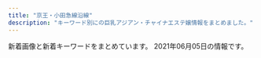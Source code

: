 ```yaml
---
title: "京王・小田急線沿線"
description: "キーワード別にの巨乳アジアン・チャイナエステ嬢情報をまとめました。"
---
```


新着画像と新着キーワードをまとめています。
2021年06月05日の情報です。

<DmmAffiliateIns />
<KeywordTable
  shops={
    [
    {
        "station": "\u5343\u6b73\u8239\u6a4b\u99c5\u5317\u53e3",
        "img_links": [
            "http://www.mens-chitose.com/images/concept.jpg",
            "http://www.mens-chitose.com/files/011.jpg",
            "http://www.mens-chitose.com/files/001.jpg",
            "http://www.mens-chitose.com/images/infoSlide01.jpg",
            "http://www.mens-chitose.com/images/info.jpg",
            "http://www.mens-chitose.com/images/coverParts.png",
            "http://www.mens-chitose.com/files/013.jpg",
            "http://www.mens-chitose.com/images/attention.png"
        ],
        "keywords": {
            "86": 3,
            "D": 3
        },
        "url": "http://www.mens-chitose.com/",
        "name": "\u5065\u5eb7\u697d"
    },
    {
        "keywords": {},
        "url": "http://sweet-heart.work/",
        "img_links": [
            "http://sweet-heart.work/images/3.jpg",
            "http://sweet-heart.work/images/att.png",
            "http://sweet-heart.work/images/b2.jpg",
            "http://sweet-heart.work/img/yien2.jpg",
            "http://sweet-heart.work/images/4.jpg",
            "http://sweet-heart.work/images/5.jpg",
            "http://sweet-heart.work/images/staff_t.png",
            "http://sweet-heart.work/img/moe2.jpg",
            "http://sweet-heart.work/img/yien1.jpg",
            "http://sweet-heart.work/img/miki1.jpg",
            "http://sweet-heart.work/images/head.jpg",
            "http://sweet-heart.work/images/tr.jpg",
            "http://sweet-heart.work/images/1.jpg",
            "http://sweet-heart.work/img/risan2.jpg",
            "http://sweet-heart.work/images/interior_t.png",
            "http://sweet-heart.work/images/mobile.jpg",
            "http://sweet-heart.work/images/2.jpg",
            "http://sweet-heart.work/images/sys.jpg",
            "http://sweet-heart.work/img/moe1.jpg",
            "http://sweet-heart.work/img/risan1.jpg",
            "http://sweet-heart.work/img/moe3.jpg",
            "http://sweet-heart.work/images/ta.jpg",
            "http://sweet-heart.work/img/mimi1.jpg",
            "http://sweet-heart.work/images/int2.jpg",
            "http://sweet-heart.work/images/news.jpg",
            "http://sweet-heart.work/images/b1.jpg",
            "http://sweet-heart.work/images/int1.jpg"
        ],
        "station": "\u5e9c\u4e2d\u99c5\u5317\u53e3",
        "name": "Sweet Heart"
    },
    {
        "station": "\u8056\u8e5f\u685c\u30f6\u4e18\u99c5\u6771\u53e3",
        "img_links": [
            "http://space.iyasi.me/layer/images/top/top_01.jpg",
            "http://space.iyasi.me/images/staff16a.jpg",
            "http://space.iyasi.me/images/s_service.png",
            "http://space.iyasi.me/images/staff16b.jpg",
            "http://space.iyasi.me/images/ser2.jpg",
            "http://space.iyasi.me/images/top2.jpg",
            "http://space.iyasi.me/images/staff13a.jpg",
            "http://space.iyasi.me/layer/images/top/top_03.jpg",
            "http://space.iyasi.me/layer/images/top/top_06.jpg",
            "http://space.iyasi.me/images/staff21a.jpg",
            "http://space.iyasi.me/images/staff22a.jpg",
            "http://space.iyasi.me/layer/images/top/top_08.png",
            "http://space.iyasi.me/images/staff_bj1.png",
            "http://space.iyasi.me/images/ser3.jpg",
            "http://space.iyasi.me/images/staff1.jpg",
            "http://space.iyasi.me/images/top1.jpg",
            "http://space.iyasi.me/layer/images/top/top_02.jpg",
            "http://space.iyasi.me/images/ser1.jpg",
            "http://space.iyasi.me/images/staff18a.jpg",
            "http://space.iyasi.me/images/staff_bj4.png",
            "http://space.iyasi.me/layer/images/top.jpg",
            "http://space.iyasi.me/layer/images/top/top_05.jpg",
            "http://space.iyasi.me/images/info.png",
            "http://space.iyasi.me/images/staff20a.jpg",
            "http://space.iyasi.me/images/wenzi-staff.png",
            "http://space.iyasi.me/images/staff7.jpg",
            "http://space.iyasi.me/images/staff17a.jpg",
            "http://space.iyasi.me/images/1.jpg",
            "http://space.iyasi.me/layer/images/top/top_04.jpg",
            "http://space.iyasi.me/images/s_info.png",
            "http://space.iyasi.me/images/ser4.jpg",
            "http://space.iyasi.me/images/staff1a.jpg"
        ],
        "url": "http://space.iyasi.me/",
        "keywords": {
            "86": 2,
            "85": 3,
            "84": 9,
            "83": 3,
            "88": 6
        },
        "name": "\u7652\u3057\u7a7a\u9593"
    },
    {
        "name": "\u611b\u306e\u8a98\u60d1",
        "url": "http://www.ainoyuwaku.esturl.com/",
        "img_links": [
            "http://www.ainoyuwaku.esturl.com/files/003-02.jpg",
            "http://www.ainoyuwaku.esturl.com/files/002.jpg",
            "http://www.ainoyuwaku.esturl.com/files/001.jpg",
            "http://www.ainoyuwaku.esturl.com/files/005.jpg",
            "http://www.ainoyuwaku.esturl.com/files/004-02.jpg",
            "http://www.ainoyuwaku.esturl.com/img/ac1.jpg",
            "http://www.ainoyuwaku.esturl.com/img/ac2.jpg",
            "http://www.ainoyuwaku.esturl.com/img/top_sm.jpg",
            "http://www.ainoyuwaku.esturl.com/files/004.jpg",
            "http://www.ainoyuwaku.esturl.com/img/spacer900x360.png",
            "http://www.ainoyuwaku.esturl.com/img/top.jpg",
            "http://www.ainoyuwaku.esturl.com/files/003.jpg",
            "http://www.ainoyuwaku.esturl.com/files/002-02.jpg",
            "http://www.ainoyuwaku.esturl.com/files/001-02.jpg",
            "http://www.ainoyuwaku.esturl.com/files/005-02.jpg",
            "http://www.ainoyuwaku.esturl.com/photo_news/upimg/31737608bbd71ade4d_0.jpg"
        ],
        "station": "\u660e\u5927\u524d\u99c5\u4e2d\u592e\u53e3",
        "keywords": {
            "C": 34,
            "D": 32,
            "87": 24,
            "86": 16
        }
    },
    {
        "keywords": {
            "86": 4,
            "87": 12,
            "D": 16
        },
        "name": "\u30a2\u30ea\u30b9",
        "station": "\u5e61\u30f6\u8c37\u99c5\u5317\u53e3",
        "url": "http://www.alice.mensest.com/",
        "img_links": [
            "http://www.alice.mensest.com/images/m3.jpg",
            "http://www.alice.mensest.com/images/rsubt4.png",
            "http://www.alice.mensest.com/files/002.jpg",
            "http://www.alice.mensest.com/images/rsubt5.png",
            "http://www.alice.mensest.com/files/001.jpg",
            "http://www.alice.mensest.com/images/rsubt6.png",
            "http://www.alice.mensest.com/images/ico01.png",
            "http://www.alice.mensest.com/images/rsubt2.png",
            "http://www.alice.mensest.com/files/003.jpg",
            "http://www.alice.mensest.com/images/top_sp_slider01.jpg",
            "http://www.alice.mensest.com/images/rsubt1.png",
            "http://www.alice.mensest.com/images/m2.jpg",
            "http://www.alice.mensest.com/images/pic_girl01.jpg",
            "http://www.alice.mensest.com/images/pagetop.png",
            "http://www.alice.mensest.com/images/rsubt7.png",
            "http://www.alice.mensest.com/images/m1.jpg",
            "http://www.alice.mensest.com/images/m6.jpg",
            "http://www.alice.mensest.com/images/m4.jpg",
            "http://www.alice.mensest.com/files/004.jpg",
            "http://www.alice.mensest.com/images/rsubt3.png"
        ]
    },
    {
        "img_links": [
            "http://yumera.work/girls/ruru_s.jpg",
            "http://yumera.work/girls/mei1.jpg",
            "http://yumera.work/girls/mika_s.jpg",
            "http://yumera.work/girls/mei_s.jpg",
            "http://yumera.work/girls/mika1.jpg",
            "http://yumera.work/girls/aki_s.jpg",
            "http://yumera.work/girls/ruru1.jpg",
            "http://yumera.work/img/noimg/05.jpg",
            "http://yumera.work/girls/aki1.jpg",
            "http://yumera.work/img/all/loader.png",
            "http://yumera.work/img/noimg/03.jpg",
            "http://yumera.work/img/noimg/04.jpg"
        ],
        "keywords": {
            "E": 4,
            "85": 2,
            "86": 2,
            "C": 2,
            "F": 2,
            "89": 2,
            "87": 4,
            "D": 2
        },
        "url": "http://yumera.work/",
        "name": "\u96ea\u306e\u5a18",
        "station": "\u7a32\u7530\u5824\u99c5"
    },
    {
        "img_links": [
            "http://www.huiyiop.xyz/uploads/210525/1-210525100219160.jpg",
            "http://www.huiyiop.xyz/index_files/1615344802-headpc.jpg",
            "http://www.huiyiop.xyz/index_files/1615344873-headpm.jpg",
            "http://www.huiyiop.xyz/uploads/210519/1-210519141IE27.jpg",
            "http://www.huiyiop.xyz/uploads/210526/1-2105261426441V.jpg",
            "http://www.huiyiop.xyz/uploads/allimg/210517/1-21051G01313T7.png",
            "http://www.huiyiop.xyz/uploads/210518/1-21051Q62ZV57.jpg",
            "http://www.huiyiop.xyz/uploads/210605/1-210605124624940.jpg",
            "http://www.huiyiop.xyz/uploads/210519/1-21051914131L48.jpg",
            "http://www.huiyiop.xyz/uploads/210526/1-2105261422023P.jpg",
            "http://www.huiyiop.xyz/uploads/210518/1-21051Q62U3103.jpg",
            "http://www.huiyiop.xyz/index_files/1615347885-news.jpg",
            "http://www.huiyiop.xyz/index_files/pagetop.png",
            "http://www.huiyiop.xyz/uploads/210519/1-210519141249128.jpg",
            "http://www.huiyiop.xyz/uploads/210605/1-210605124614530.jpg",
            "http://www.huiyiop.xyz/index_files/1615349416-pickup.jpg",
            "http://www.huiyiop.xyz/uploads/210518/1-21051Q5144K03.jpg",
            "http://www.huiyiop.xyz/uploads/allimg/210518/1-21051Q25602Y9.jpg",
            "http://www.huiyiop.xyz/uploads/210525/1-210525100030V3.jpg",
            "http://www.huiyiop.xyz/uploads/allimg/210605/1-210605124S4b4.jpg",
            "http://www.huiyiop.xyz/index_files/1615346279-interior.jpg",
            "http://www.huiyiop.xyz/index_files/1615349518-pickupb.png",
            "http://www.huiyiop.xyz/index_files/1615350476-tg.jpg",
            "http://www.huiyiop.xyz/uploads/210519/1-210519141FH08.jpg",
            "http://www.huiyiop.xyz/uploads/210522/1-2105220U149524.jpg",
            "http://www.huiyiop.xyz/uploads/allimg/210518/1-21051Q2553D31.jpg",
            "http://www.huiyiop.xyz/uploads/allimg/210518/1-21051Q25502Q4.jpg",
            "http://www.huiyiop.xyz/uploads/allimg/210518/1-21051Q25515958.jpg",
            "http://www.huiyiop.xyz/index_files/1615346033-top.jpg",
            "http://www.huiyiop.xyz/uploads/210525/1-210525094941U3.jpg",
            "http://www.huiyiop.xyz/index_files/1615354994-interior_t.jpg",
            "http://www.huiyiop.xyz/uploads/allimg/210520/1-2105201531523F.jpg",
            "http://www.huiyiop.xyz/uploads/210527/1-21052G6331Q23.jpg",
            "http://www.huiyiop.xyz/uploads/210518/1-21051Q51604948.jpg",
            "http://www.huiyiop.xyz/index_files/1615346254-staff.jpg",
            "http://www.huiyiop.xyz/uploads/210518/1-21051Q62921946.jpg",
            "http://www.huiyiop.xyz/uploads/210527/1-21052G633415L.jpg"
        ],
        "name": "Sweet Time",
        "station": "\u7b39\u585a\u99c5",
        "keywords": {},
        "url": "http://www.huiyiop.xyz/"
    },
    {
        "station": "JR\u7a32\u7530\u5824\u99c5",
        "url": "http://www.chiretuyiabo.xyz/",
        "keywords": {
            "\u4e73": 3
        },
        "img_links": [
            "http://www.chiretuyiabo.xyz/webstyle/rsubt6.png",
            "http://www.chiretuyiabo.xyz/webstyle/rsubt1.png",
            "http://www.chiretuyiabo.xyz/uploads/210115/1-21011511145KM.jpg",
            "http://www.chiretuyiabo.xyz/uploads/allimg/201124/1-201124091002.jpg",
            "http://www.chiretuyiabo.xyz/webstyle/m6.jpg",
            "http://www.chiretuyiabo.xyz/uploads/allimg/201105/1-201105125636.jpg",
            "http://www.chiretuyiabo.xyz/uploads/210115/1-210115112K52S.jpg",
            "http://www.chiretuyiabo.xyz/webstyle/m2.jpg",
            "http://www.chiretuyiabo.xyz/webstyle/m4.jpg",
            "http://www.chiretuyiabo.xyz/webstyle/rsubt5.png",
            "http://www.chiretuyiabo.xyz/uploads/201116/1-201116092F09D.jpg",
            "http://www.chiretuyiabo.xyz/uploads/200706/1-200F6153052L7.jpg",
            "http://www.chiretuyiabo.xyz/uploads/201116/1-201116092H2128.jpg",
            "http://www.chiretuyiabo.xyz/webstyle/m1.jpg",
            "http://www.chiretuyiabo.xyz/uploads/210115/1-210115111154J0.jpg",
            "http://www.chiretuyiabo.xyz/uploads/201116/1-2011160926104Z.jpg",
            "http://www.chiretuyiabo.xyz/webstyle/slider-img001.jpg",
            "http://www.chiretuyiabo.xyz/uploads/201116/1-201116092320547.jpg",
            "http://www.chiretuyiabo.xyz/webstyle/tel2.png",
            "http://www.chiretuyiabo.xyz/webstyle/rsubt2.png",
            "http://www.chiretuyiabo.xyz/uploads/201116/1-201116092632O1.jpg",
            "http://www.chiretuyiabo.xyz/webstyle/rsubt3.png",
            "http://www.chiretuyiabo.xyz/uploads/210115/1-210115111210154.jpg",
            "http://www.chiretuyiabo.xyz/webstyle/rsubt4.png",
            "http://www.chiretuyiabo.xyz/uploads/210115/1-21011511143V36.jpg",
            "http://www.chiretuyiabo.xyz/uploads/210115/1-21011511141CY.jpg",
            "http://www.chiretuyiabo.xyz/webstyle/rsubt7.png"
        ],
        "name": "Honey \uff5e\u30cf\u30cb\u30fc\uff5e"
    },
    {
        "station": "\u8056\u8e5f\u685c\u30f6\u4e18\u99c5\u6771\u53e3",
        "keywords": {},
        "name": "\u685c\u96ea",
        "url": "https://lu-rinpa.tokyo/",
        "img_links": [
            "https://lu-rinpa.tokyo/wp-content/themes/este/img/tel.png",
            "https://lu-rinpa.tokyo/wp-content/themes/este/img/4.jpg",
            "https://lu-rinpa.tokyo/wp-content/uploads/2019/12/dtyfugihoja.jpg",
            "https://lu-rinpa.tokyo/wp-content/uploads/2019/12/rydftugihoix.jpg",
            "https://lu-rinpa.tokyo/wp-content/themes/este/img/1.jpg",
            "https://lu-rinpa.tokyo/wp-content/themes/este/img/top-img01.png",
            "https://lu-rinpa.tokyo/wp-content/uploads/2019/06/6.jpg",
            "https://lu-rinpa.tokyo/wp-content/themes/este/img/top-img02.png",
            "https://lu-rinpa.tokyo/wp-content/themes/este/img/top-img035.png",
            "https://lu-rinpa.tokyo/wp-content/uploads/2019/12/rtdyfugihojsa.jpg",
            "https://lu-rinpa.tokyo/wp-content/themes/este/img/2.jpg",
            "https://lu-rinpa.tokyo/wp-content/themes/este/img/3.jpg",
            "https://lu-rinpa.tokyo/wp-content/themes/este/img/top-img066.png",
            "https://lu-rinpa.tokyo/wp-content/themes/este/img/tel01.png"
        ]
    },
    {
        "url": "http://bluemoon.ests.jp/",
        "img_links": [],
        "name": "Blue Moon",
        "station": "\u8abf\u5e03\u99c5\u6771\u53e3",
        "keywords": {}
    },
    {
        "img_links": [],
        "url": "http://salon-rlx.com/",
        "keywords": {},
        "name": "\u8776\u821e",
        "station": "\u5343\u6b73\u8239\u6a4b\u99c5\u5357\u53e3"
    },
    {
        "img_links": [
            "http://www.iyasi.work/images/tel1.png",
            "http://www.iyasi.work/img/yuri1.jpg",
            "http://www.iyasi.work/images/line.png",
            "http://www.iyasi.work/images/tel.jpg",
            "http://www.iyasi.work/images/staff_t.jpg",
            "http://www.iyasi.work/images/sys2.png",
            "http://www.iyasi.work/images/sys1.png",
            "http://www.iyasi.work/images/interior_t.jpg",
            "http://www.iyasi.work/images/3.jpg",
            "http://www.iyasi.work/images/1.jpg",
            "http://www.iyasi.work/images/int2.png",
            "http://www.iyasi.work/img/miyuki1.jpg",
            "http://www.iyasi.work/images/int1.png",
            "http://www.iyasi.work/images/news.png",
            "http://www.iyasi.work/images/mobile.jpg",
            "http://www.iyasi.work/img/momo1.jpg",
            "http://www.iyasi.work/images/2.jpg",
            "http://www.iyasi.work/images/ta.jpg",
            "http://www.iyasi.work/images/ac1.png",
            "http://www.iyasi.work/images/ac2.png",
            "http://www.iyasi.work/images/info.png",
            "http://www.iyasi.work/images/tel2.png"
        ],
        "name": "COCORO",
        "url": "http://www.iyasi.work/",
        "station": "\u8abf\u5e03\u99c5\u6771\u53e3",
        "keywords": {}
    },
    {
        "station": "\u5411\u30f6\u4e18\u904a\u5712\u99c5",
        "url": "http://momo.relaxnabi.com/",
        "keywords": {
            "89": 3,
            "D": 3
        },
        "img_links": [
            "http://momo.relaxnabi.com/css/topbottom.png",
            "http://momo.relaxnabi.com/css/staff/staff02.jpg",
            "http://momo.relaxnabi.com/css/nav/nav-001.png",
            "http://momo.relaxnabi.com/css/tel.png",
            "http://momo.relaxnabi.com/css/staff/staff03.jpg",
            "http://momo.relaxnabi.com/css/nav/nav-006.png",
            "http://momo.relaxnabi.com/css/huabian.jpg",
            "http://momo.relaxnabi.com/css/nav/nav-002.png",
            "http://momo.relaxnabi.com/css/nav/nav-005.png",
            "http://momo.relaxnabi.com/css/staff/staff01.jpg",
            "http://momo.relaxnabi.com/css/c01.png",
            "http://momo.relaxnabi.com/css/nav/nav-003.png",
            "http://momo.relaxnabi.com/css/nav/nav-004.png"
        ],
        "name": "\u3082\u3082\u3053"
    },
    {
        "img_links": [
            "https://dear.ests.jp/photos/sites/49/2021/04/2021041901291776.jpeg",
            "https://dear.ests.jp/images/1.jpg",
            "https://dear.ests.jp/photos/sites/49/2021/05/2021052413183715.jpeg",
            "https://dear.ests.jp/images/link2.jpg",
            "https://dear.ests.jp/images/bj3.jpg",
            "https://dear.ests.jp/images/top.jpg",
            "https://dear.ests.jp/photos/sites/49/2021/05/2021051113271046.jpeg",
            "https://dear.ests.jp/images/s_info.jpg",
            "https://dear.ests.jp/photos/sites/49/2021/04/2021041319465766.jpeg",
            "https://dear.ests.jp/photos/sites/49/2021/04/2021041913195348.jpeg",
            "https://dear.ests.jp/images/info2.jpg",
            "https://dear.ests.jp/photos/sites/49/2021/05/2021051414211872.jpeg",
            "https://dear.ests.jp/photos/sites/49/2021/06/202106020238508.jpeg",
            "https://dear.ests.jp/photos/sites/49/2021/05/2021051114140830.jpeg",
            "https://dear.ests.jp/photos/sites/49/2021/04/2021041511095279.jpeg",
            "https://dear.ests.jp/photos/sites/49/2021/04/2021041513454813.jpeg",
            "https://esta-kanto.com/img/kanto/esta-200_40.jpg",
            "https://dear.ests.jp/photos/sites/49/2021/04/2021042000340375.jpeg",
            "https://dear.ests.jp/photos/sites/49/2021/04/2021042222290912.jpeg",
            "https://dear.ests.jp/photos/sites/49/2021/06/2021060318563698.jpeg",
            "https://dear.ests.jp/photos/sites/49/2021/04/2021042700265716.jpeg",
            "https://dear.ests.jp/photos/sites/49/2021/04/2021041513593722.jpeg",
            "https://dear.ests.jp/images/amore.jpg",
            "https://dear.ests.jp/photos/sites/49/2021/05/2021050810150376.jpeg",
            "https://dear.ests.jp/photos/sites/49/2021/05/2021051715055993.jpeg",
            "https://dear.ests.jp/images/s_staff.jpg",
            "https://dear.ests.jp/photos/sites/49/2021/04/2021042615175874.jpeg",
            "https://dear.ests.jp/images/s_link.jpg",
            "https://dear.ests.jp/images/paypay.jpg",
            "https://dear.ests.jp/photos/sites/49/2021/04/2021041216053062.jpg",
            "https://dear.ests.jp/images/member.jpg",
            "https://dear.ests.jp/photos/sites/49/2021/04/2021041511140229.jpeg",
            "https://dear.ests.jp/photos/sites/49/2021/04/2021042600463028.jpeg",
            "https://dear.ests.jp/photos/sites/49/2021/04/2021042601291034.jpeg",
            "https://dear.ests.jp/photos/sites/49/2021/05/2021052514195070.jpeg",
            "https://dear.ests.jp/images/bj1.jpg"
        ],
        "keywords": {
            "\u30bb\u30af\u30b7\u30fc": 1,
            "F": 35,
            "C": 3,
            "E": 4,
            "\u4e73": 1,
            "\u5de8\u4e73": 1,
            "D": 12
        },
        "url": "https://dear.ests.jp/",
        "station": "\u5e9c\u4e2d\u99c5",
        "name": "Dear"
    },
    {
        "name": "\u96c5",
        "img_links": [
            "http://www.miyabi.esturl.com/files/002-02.jpg",
            "http://www.miyabi.esturl.com/files/002-03.jpg",
            "http://www.miyabi.esturl.com/images/attention.png",
            "http://www.miyabi.esturl.com/files/002.jpg",
            "http://www.miyabi.esturl.com/images/infoSlide01.jpg",
            "http://www.miyabi.esturl.com/files/001.jpg",
            "http://www.miyabi.esturl.com/images/backlistbtn.png",
            "http://www.miyabi.esturl.com/files/003.jpg",
            "http://www.miyabi.esturl.com/files/003-03.jpg",
            "http://www.miyabi.esturl.com/files/003-02.jpg",
            "http://www.miyabi.esturl.com/files/001-03.jpg",
            "http://www.miyabi.esturl.com/files/001-02.jpg",
            "http://www.miyabi.esturl.com/images/coverParts.png"
        ],
        "keywords": {
            "C": 11,
            "86": 2,
            "D": 6,
            "87": 4
        },
        "url": "http://www.miyabi.esturl.com/",
        "station": "\u4eac\u738b\u6c38\u5c71\u99c5\u5317\u53e3"
    },
    {
        "url": "http://www.ginnosuzu.relaxjp.info/",
        "keywords": {
            "87": 1,
            "D": 2,
            "C": 1,
            "86": 2
        },
        "station": "\u5e9c\u4e2d\u99c5",
        "img_links": [
            "http://www.ginnosuzu.relaxjp.info/images/interior_t.jpg",
            "http://www.ginnosuzu.relaxjp.info/images/staff_t.jpg",
            "http://www.ginnosuzu.relaxjp.info/images/int2.jpg",
            "http://www.ginnosuzu.relaxjp.info/images/int3.jpg",
            "http://www.ginnosuzu.relaxjp.info/images/s1.png",
            "http://www.ginnosuzu.relaxjp.info/images/mobile.jpg",
            "http://www.ginnosuzu.relaxjp.info/files/001.jpg",
            "http://www.ginnosuzu.relaxjp.info/files/002.jpg",
            "http://www.ginnosuzu.relaxjp.info/images/int1.jpg",
            "http://www.ginnosuzu.relaxjp.info/images/tg.jpg",
            "http://www.ginnosuzu.relaxjp.info/images/sys.jpg",
            "http://www.ginnosuzu.relaxjp.info/files/003.jpg",
            "http://www.ginnosuzu.relaxjp.info/images/h_line.jpg",
            "http://www.ginnosuzu.relaxjp.info/images/news.png",
            "http://www.ginnosuzu.relaxjp.info/images/head.jpg",
            "http://www.ginnosuzu.relaxjp.info/images/tel.jpg"
        ],
        "name": "\u9280\u306e\u9234"
    },
    {
        "url": "http://xn--vckg5a9gugx77pgi4bmma.xyz/",
        "img_links": [
            "http://xn--vckg5a9gugx77pgi4bmma.xyz/image/navihiden.png",
            "http://xn--vckg5a9gugx77pgi4bmma.xyz/image/girl8.jpg",
            "http://xn--vckg5a9gugx77pgi4bmma.xyz/image/img3.jpg",
            "http://xn--vckg5a9gugx77pgi4bmma.xyz/image/img4.jpg",
            "http://xn--vckg5a9gugx77pgi4bmma.xyz/image/girl3.jpg",
            "http://xn--vckg5a9gugx77pgi4bmma.xyz/image/img2.jpg",
            "http://xn--vckg5a9gugx77pgi4bmma.xyz/image/girl1.jpg"
        ],
        "name": "Impact \uff5e\u30a4\u30f3\u30d1\u30af\u30c8\uff5e",
        "keywords": {},
        "station": "\u4e0b\u9ad8\u4e95\u6238\u99c5\u5317\u53e3"
    },
    {
        "station": "\u8056\u8e5f\u685c\u30f6\u4e18\u99c5\u897f\u53e3",
        "keywords": {
            "88": 12,
            "86": 12,
            "87": 12,
            "92": 24,
            "90": 72
        },
        "url": "https://tama-mensesthe.com/",
        "name": "Lotus \uff5e\u30ed\u30fc\u30bf\u30b9\uff5e",
        "img_links": [
            "https://tama-mensesthe.com/room/esthe2.jpg",
            "https://tama-mensesthe.com/staff/yuri-s1.jpg",
            "https://tama-mensesthe.com/staff/yuyu-s1.jpg",
            "https://tama-mensesthe.com/staff/yuyu-l1.jpg",
            "https://hamamatsucho-esthe.work/icon/twitter.png",
            "https://tama-mensesthe.com/images/flower.png",
            "https://tama-mensesthe.com/menu/info.png",
            "https://tama-mensesthe.com/staff/mirai-l1.jpg",
            "https://tama-mensesthe.com/menu/staff.png",
            "https://tama-mensesthe.com/staff/eri-s1.jpg",
            "https://tama-mensesthe.com//images/footer-r.png",
            "https://tama-mensesthe.com/staff/momo-s1.jpg",
            "https://tama-mensesthe.com/staff/mirai-s1.jpg",
            "https://tama-mensesthe.com/staff/aya-l1.jpg",
            "https://tama-mensesthe.com/room/1-l.jpg",
            "https://tama-mensesthe.com/staff/momo-l1.jpg",
            "https://tama-mensesthe.com/images/header3.png",
            "https://tama-mensesthe.com/staff/nana-l1.jpg",
            "https://tama-mensesthe.com/room/1-s.jpg",
            "https://tama-mensesthe.com/images/footer-l.png",
            "https://tama-mensesthe.com/button/blog.png",
            "https://tama-mensesthe.com/staff/momo-s2.jpg",
            "https://kannai-mensesthe.com/images/footer-l.png",
            "https://tama-mensesthe.com/images/clear.png",
            "https://tama-mensesthe.com/link/mens-esthe.png",
            "https://tama-mensesthe.com/icon/yelp.png",
            "https://tama-mensesthe.com/staff/miki-l1.jpg",
            "https://tama-mensesthe.com/staff/yumi-l1.jpg",
            "https://tama-mensesthe.com/2020/10/24/yumi-s1.jpg",
            "https://tama-mensesthe.com/staff/momo-l2.jpg",
            "https://tama-mensesthe.com/room/2-l.jpg",
            "https://tama-mensesthe.com/staff/eri-l1.jpg",
            "https://tama-mensesthe.com/room/esthe3.jpg",
            "https://tama-mensesthe.com/room/2-s.jpg",
            "https://tama-mensesthe.com/2020/07/04/eri-s1.jpg",
            "https://tama-mensesthe.com/staff/nana-s1.jpg",
            "https://tama-mensesthe.com/staff/yumi-s1.jpg",
            "https://kannai-mensesthe.com//images/footer-r.png",
            "https://tama-mensesthe.com/room/esthe1.jpg",
            "https://tama-mensesthe.com/staff/mimi-l1.jpg",
            "https://tama-mensesthe.com/room/3-s.jpg",
            "https://tama-mensesthe.com/button/home.png",
            "https://tama-mensesthe.com/staff/mimi-s1.jpg",
            "https://tama-mensesthe.com/room/3-l.jpg",
            "https://tama-mensesthe.com/staff/coco-s1.jpg",
            "https://hamamatsucho-esthe.work/icon/facebook.png",
            "https://hamamatsucho-esthe.work/icon/line.png",
            "https://tama-mensesthe.com/2019/12/25/miki-s1.jpg",
            "https://tama-mensesthe.com/room/4-s.jpg",
            "https://tama-mensesthe.com/button/staff.png",
            "https://tama-mensesthe.com/staff/yuri-l1.jpg",
            "https://tama-mensesthe.com/2020/01/15/momo-s1.jpg",
            "https://tama-mensesthe.com/staff/aya-s1.jpg",
            "https://tama-mensesthe.com/images/main-sp.jpg",
            "https://tama-mensesthe.com/2020/10/06/aya-s1.jpg",
            "https://tama-mensesthe.com/staff/coco-l1.jpg",
            "https://tama-mensesthe.com/images/main1.jpg",
            "https://tama-mensesthe.com/menu/blog.png",
            "https://tama-mensesthe.com/room/4-l.jpg",
            "https://tama-mensesthe.com/staff/miki-s1.jpg",
            "https://tama-mensesthe.com/menu/home.png",
            "https://tama-mensesthe.com/2020/10/06/mirai-s1.jpg"
        ]
    },
    {
        "name": "\u30a2\u30ed\u30de\u30b8\u30e5\u30e9\u30af",
        "keywords": {
            "83": 6,
            "C": 29,
            "85": 18,
            "88": 6,
            "86": 12,
            "87": 6,
            "D": 36,
            "E": 6
        },
        "img_links": [
            "http://lucky-one.jpn.mn/photos/sites/44/2021/04/2021040809401068.jpg",
            "http://lucky-one.jpn.mn/photos/sites/44/2021/04/2021040809393275.jpg",
            "http://lucky-one.jpn.mn/photos/sites/44/2021/04/2021040809384593.jpg",
            "http://lucky-one.jpn.mn/photos/sites/44/2021/04/2021040809412291.jpg",
            "http://lucky-one.jpn.mn/photos/sites/44/2021/04/2021040809400982.jpg",
            "http://lucky-one.jpn.mn/images/themes/blue/s_newface.png",
            "http://lucky-one.jpn.mn/photos/sites/44/2021/04/202104080940066.jpg",
            "http://lucky-one.jpn.mn/photos/sites/44/2021/04/2021040809572110.jpg",
            "http://lucky-one.jpn.mn/photos/sites/44/2021/04/2021040809393049.jpg",
            "http://lucky-one.jpn.mn/images/themes/blue/s_pickup.png",
            "http://lucky-one.jpn.mn/photos/sites/44/2021/04/2021040809375736.jpg",
            "http://lucky-one.jpn.mn/images/room1.jpg",
            "http://lucky-one.jpn.mn/images/themes/blue/no2.png",
            "http://lucky-one.jpn.mn/images/themes/blue/mobile.jpg",
            "http://lucky-one.jpn.mn/photos/sites/44/2021/04/2021040809400714.jpg",
            "http://lucky-one.jpn.mn/photos/sites/44/2021/04/2021040809411851.jpg",
            "http://lucky-one.jpn.mn/photos/sites/44/2021/04/202104080937565.jpg",
            "http://lucky-one.jpn.mn/photos/sites/44/2021/04/2021040809404236.jpg",
            "http://lucky-one.jpn.mn/images/themes/blue/s_news.png",
            "http://lucky-one.jpn.mn/photos/sites/44/2021/04/2021040809380020.jpg",
            "http://lucky-one.jpn.mn/photos/sites/44/2021/04/2021040809412150.jpg",
            "http://lucky-one.jpn.mn/photos/sites/44/2021/04/2021040809384767.jpg",
            "http://lucky-one.jpn.mn/images/room4.jpg",
            "http://lucky-one.jpn.mn/photos/sites/44/2021/04/2021040809431346.jpg",
            "http://lucky-one.jpn.mn/images/themes/blue/line.png",
            "http://lucky-one.jpn.mn/images/themes/blue/s_link.png",
            "http://lucky-one.jpn.mn/photos/sites/44/2021/04/2021040809431450.jpg",
            "http://lucky-one.jpn.mn/photos/sites/44/2021/04/2021040809384810.jpg",
            "http://lucky-one.jpn.mn/photos/sites/44/2021/04/2021040809384699.jpg",
            "http://lucky-one.jpn.mn/photos/sites/44/2021/04/2021040809403838.jpg",
            "http://lucky-one.jpn.mn/images/themes/blue/no1.png",
            "http://lucky-one.jpn.mn/photos/sites/44/2021/04/2021040809412036.jpg",
            "http://lucky-one.jpn.mn/images/themes/blue/s_staff.png",
            "http://lucky-one.jpn.mn/images/themes/blue/s_ranking.png",
            "http://lucky-one.jpn.mn/images/room2.jpg",
            "http://lucky-one.jpn.mn/photos/sites/44/2021/04/2021040809375410.jpg",
            "http://lucky-one.jpn.mn/photos/sites/44/2021/04/202104080943116.jpg",
            "http://lucky-one.jpn.mn/photos/sites/44/2021/04/2021040809404174.jpg",
            "http://lucky-one.jpn.mn/photos/sites/44/2021/04/2021040809431618.jpg",
            "http://lucky-one.jpn.mn/photos/sites/44/2021/04/2021040809404287.jpg",
            "http://lucky-one.jpn.mn/photos/sites/44/2021/04/2021040809403927.jpg",
            "http://lucky-one.jpn.mn/photos/sites/44/2021/04/2021040809384524.jpg",
            "http://lucky-one.jpn.mn/images/themes/blue/r3.jpg",
            "http://lucky-one.jpn.mn/images/room3.jpg",
            "http://lucky-one.jpn.mn/photos/sites/44/2021/04/2021040809431373.jpg",
            "http://lucky-one.jpn.mn/photos/sites/44/2021/04/2021040809400869.jpg",
            "http://lucky-one.jpn.mn/images/themes/blue/s_zysx.png",
            "http://lucky-one.jpn.mn/photos/sites/44/2021/04/2021040809411939.jpg"
        ],
        "url": "http://lucky-one.jpn.mn/",
        "station": "\u5e9c\u4e2d\u99c5\u5357\u53e3"
    },
    {
        "name": "Hi Baby \u30cf\u30a4\u30d9\u30a4\u30d3\u30fc",
        "station": "\u5411\u30f6\u4e18\u904a\u5712\u99c5\u5317\u53e3",
        "img_links": [
            "http://www.hibaby.mensest.com/images/slider-img002.jpg",
            "http://www.hibaby.mensest.com/files/001.jpg",
            "http://www.hibaby.mensest.com/files/004.jpg",
            "http://www.hibaby.mensest.com/files/002.jpg",
            "http://www.hibaby.mensest.com/images/s_top_therapist.png",
            "http://www.hibaby.mensest.com/files/005.jpg",
            "http://www.hibaby.mensest.com/files/003.jpg",
            "http://www.hibaby.mensest.com/images/m3.jpg",
            "http://www.hibaby.mensest.com/images/s_message.png",
            "http://www.hibaby.mensest.com/images/slider-img001.jpg",
            "http://www.hibaby.mensest.com/images/m4.jpg",
            "http://www.hibaby.mensest.com/images/m2.jpg",
            "http://www.hibaby.mensest.com/files/008.jpg",
            "http://www.hibaby.mensest.com/files/006.jpg",
            "http://www.hibaby.mensest.com/files/007.jpg",
            "http://www.hibaby.mensest.com/images/s_news.png",
            "http://www.hibaby.mensest.com/images/m6.jpg",
            "http://www.hibaby.mensest.com/images/s_pickup.png",
            "http://www.hibaby.mensest.com/images/m1.jpg"
        ],
        "keywords": {
            "D": 64,
            "86": 8,
            "85": 16,
            "88": 8,
            "87": 32
        },
        "url": "http://www.hibaby.mensest.com/"
    },
    {
        "station": "\u660e\u5927\u524d\u99c5\u4e2d\u592e\u53e3",
        "img_links": [],
        "url": "http://xn--cckzerb5br7a.com/",
        "name": "Free Style \uff5e\u30d5\u30ea\u30fc\u30b9\u30bf\u30a4\u30eb\uff5e",
        "keywords": {}
    },
    {
        "keywords": {
            "87": 1,
            "C": 1,
            "84": 1,
            "E": 1
        },
        "name": "\u30eb\u30fc\u30ca",
        "img_links": [
            "http://luna.ebb.jp/2/uploadimg/1622184590.jpg",
            "http://luna.ebb.jp/images/tel.png",
            "http://luna.ebb.jp/2/uploadimg/1620482919.jpg",
            "http://luna.ebb.jp/images/pagetop.png",
            "http://luna.ebb.jp/images/call.png",
            "http://luna.ebb.jp/images/side_mobile.jpg",
            "http://luna.ebb.jp/images/tit_pick.png",
            "http://luna.ebb.jp/images/nav_link03.png",
            "http://luna.ebb.jp/2/uploadimg/1620491495.jpeg",
            "http://luna.ebb.jp/images/nav_link02.png",
            "http://luna.ebb.jp/images/nav_link06.png",
            "http://luna.ebb.jp/images/nav_link05.png",
            "http://luna.ebb.jp/images/nav_link01.png",
            "http://luna.ebb.jp/images/nav_link04.png"
        ],
        "url": "http://luna.ebb.jp/",
        "station": "\u3064\u3064\u3058\u30f6\u4e18\u99c5\u5317\u53e3"
    },
    {
        "keywords": {
            "87": 2,
            "D": 16,
            "86": 18,
            "E": 4
        },
        "station": "\u4ee3\u3005\u6728\u4e0a\u539f\u99c5\u5357\u53e3",
        "name": "for you",
        "url": "http://aroma-relax.red/",
        "img_links": [
            "http://aroma-relax.red/img/cg04.jpg",
            "http://aroma-relax.red/img/cg01.jpg",
            "http://aroma-relax.red/img/cg03.jpg",
            "http://aroma-relax.red/img/cg08.jpg",
            "http://aroma-relax.red/img/cg02.jpg",
            "http://aroma-relax.red/img/cg07.jpg",
            "http://aroma-relax.red/img/footer.jpg",
            "http://aroma-relax.red/img/cg06.jpg",
            "http://aroma-relax.red/img/f1.jpg",
            "http://aroma-relax.red/img/cg09.jpg",
            "http://aroma-relax.red/img/stafft.jpg",
            "http://aroma-relax.red/img/cg05.jpg",
            "http://aroma-relax.red/img/top.jpg",
            "http://aroma-relax.red/img/f4.jpg",
            "http://aroma-relax.red/img/no.png",
            "http://aroma-relax.red/img/f3.jpg",
            "http://aroma-relax.red/img/l.png",
            "http://aroma-relax.red/img/cg10.jpg",
            "http://aroma-relax.red/img/f2.jpg"
        ]
    },
    {
        "keywords": {
            "86": 6,
            "83": 3,
            "85": 3,
            "84": 3
        },
        "img_links": [
            "http://sakura.iyasi.me/images/staff_02.jpg",
            "http://sakura.iyasi.me/layer/images/top/top_02.jpg",
            "http://sakura.iyasi.me/layer/images/top.jpg",
            "http://sakura.iyasi.me/layer/images/top/top_03.jpg",
            "http://sakura.iyasi.me/images/staff_bj4.png",
            "http://sakura.iyasi.me/images/ser4.jpg",
            "http://sakura.iyasi.me/images/s_info.png",
            "http://sakura.iyasi.me/images/staff_bj1.png",
            "http://sakura.iyasi.me/images/ser2.jpg",
            "http://sakura.iyasi.me/layer/images/top/top_05.jpg",
            "http://sakura.iyasi.me/images/staff_04.jpg",
            "http://sakura.iyasi.me/layer/images/top/top_08.png",
            "http://sakura.iyasi.me/images/info.png",
            "http://sakura.iyasi.me/images/top2.jpg",
            "http://sakura.iyasi.me/images/staff_03.jpg",
            "http://sakura.iyasi.me/images/s_service.png",
            "http://sakura.iyasi.me/images/wenzi-staff.png",
            "http://sakura.iyasi.me/images/top1.jpg",
            "http://sakura.iyasi.me/images/ser1.jpg",
            "http://sakura.iyasi.me/layer/images/top/top_01.jpg",
            "http://sakura.iyasi.me/layer/images/top/top_04.jpg",
            "http://sakura.iyasi.me/images/1.jpg",
            "http://sakura.iyasi.me/layer/images/top/top_06.jpg",
            "http://sakura.iyasi.me/images/staff_01.jpg",
            "http://sakura.iyasi.me/images/ser3.jpg",
            "http://sakura.iyasi.me/images/staff_06.jpg"
        ],
        "url": "http://sakura.iyasi.me/",
        "name": "\u685c \uff5e\u30b5\u30af\u30e9\uff5e",
        "station": "\u5343\u6b73\u70cf\u5c71\u99c5\u5357\u53e3"
    },
    {
        "name": "TONIX",
        "img_links": [
            "https://es-tonix.com/wp-content/uploads/2021/04/EBF139A6-A306-4E96-941A-32B836D41A85.jpeg",
            "https://es-tonix.com/wp-content/uploads/2021/04/692B597B-1CEB-42C9-8F8A-9CDE197A3C46.jpeg",
            "https://es-tonix.com/wp-content/themes/este/img/top-img01b.png",
            "https://es-tonix.com/wp-content/themes/este/img/3.jpg",
            "https://es-tonix.com/wp-content/uploads/2021/04/9305A578-6EB1-4009-BBAE-2316F94E2C0C.jpeg",
            "https://es-tonix.com/wp-content/uploads/2021/04/CC5657CA-78F6-4890-9761-08D817F164A3.jpeg",
            "https://es-tonix.com/wp-content/uploads/2021/04/5B2F80E2-4F72-4135-B8F3-286BB45A4044.jpeg",
            "https://es-tonix.com/wp-content/themes/este/img/top-img03a.png",
            "https://es-tonix.com/wp-content/themes/este/img/top-img04.png",
            "https://es-tonix.com/wp-content/uploads/2021/04/695FB2FD-141C-435D-9A3E-6720BF5516F0.jpeg",
            "https://es-tonix.com/wp-content/themes/este/img/top-img07.png",
            "https://es-tonix.com/wp-content/themes/este/img/1.jpg",
            "https://es-tonix.com/wp-content/themes/este/img/4.jpg",
            "https://es-tonix.com/wp-content/uploads/2017/12/222222222222222221.jpg",
            "https://es-tonix.com/wp-content/themes/este/img/tel_header.png",
            "https://es-tonix.com/wp-content/uploads/2021/04/4EBE72EF-2B90-4F07-BE48-47A9FAA85450.jpeg",
            "https://es-tonix.com/wp-content/themes/este/img/call.png",
            "https://es-tonix.com/wp-content/themes/este/img/tel_footer.png",
            "https://es-tonix.com/wp-content/themes/este/img/top-img05.png",
            "https://es-tonix.com/wp-content/themes/este/img/top-img02a.png",
            "https://es-tonix.com/wp-content/uploads/2021/04/E3FFBFAE-89B4-43A7-BA90-1482DDEF744E.jpeg",
            "https://es-tonix.com/wp-content/uploads/2021/04/10891220-2F30-4B76-B8DC-35ED21FF2CC5.jpeg",
            "https://es-tonix.com/wp-content/themes/este/img/2.jpg",
            "https://es-tonix.com/wp-content/themes/este/img/top-img06.png",
            "https://es-tonix.com/wp-content/themes/este/img/top-img01a.png"
        ],
        "station": "\u5e9c\u4e2d\u99c5\u5357\u53e3",
        "keywords": {
            "\u30bb\u30af\u30b7\u30fc": 2
        },
        "url": "https://es-tonix.com/"
    },
    {
        "url": "http://concerto.iest.info/",
        "keywords": {},
        "img_links": [],
        "station": "\u7b39\u585a\u99c5\u5317\u53e3",
        "name": "\u5bdb\u304e\u306e\u90e8\u5c4b"
    },
    {
        "station": "\u7b39\u585a\u99c5\u5317\u53e3",
        "keywords": {
            "87": 1,
            "86": 1,
            "85": 2,
            "D": 4
        },
        "name": "\u30d1\u30fc\u30d5\u30a7\u30af\u30c8\u30fb\u30d7\u30e9\u30f3",
        "url": "http://www.perfect-plan.iesjp.com/",
        "img_links": [
            "http://www.perfect-plan.iesjp.com/files/008.jpg",
            "http://www.perfect-plan.iesjp.com/files/001.jpg",
            "http://www.perfect-plan.iesjp.com/files/005.jpg",
            "http://www.perfect-plan.iesjp.com/images/staff.png",
            "http://www.perfect-plan.iesjp.com/files/007.jpg",
            "http://www.perfect-plan.iesjp.com/images/ta.png",
            "http://www.perfect-plan.iesjp.com/images/flash.jpg",
            "http://www.perfect-plan.iesjp.com/images/left01.png",
            "http://www.perfect-plan.iesjp.com/images/interior_bg.png",
            "http://www.perfect-plan.iesjp.com/images/interior.png",
            "http://www.perfect-plan.iesjp.com/images/top.png",
            "http://www.perfect-plan.iesjp.com/images/mobile.png"
        ]
    },
    {
        "img_links": [
            "http://nene.est888.com/css/nav/nav-005.png",
            "http://nene.est888.com/css/staff/staff01.jpg",
            "http://nene.est888.com/css/staff/staff03.jpg",
            "http://nene.est888.com/css/nav/nav-001.png",
            "http://nene.est888.com/css/tel.png",
            "http://nene.est888.com/css/osusume02.jpg",
            "http://nene.est888.com/css/staff/staff02.jpg",
            "http://nene.est888.com/css/nav/nav-006.png",
            "http://nene.est888.com/css/nav/nav-003.png",
            "http://nene.est888.com/css/top01.png",
            "http://nene.est888.com/css/nav/nav-004.png",
            "http://nene.est888.com/css/nav/nav-002.png"
        ],
        "url": "http://nene.est888.com/",
        "keywords": {
            "C": 1,
            "E": 1,
            "90": 1,
            "89": 1,
            "87": 1,
            "D": 1
        },
        "station": "\u5343\u6b73\u70cf\u5c71\u99c5\u5317\u53e3",
        "name": "NeNe\uff5e\u306d\u306d"
    },
    {
        "keywords": {
            "E": 9,
            "D": 3,
            "86": 2,
            "88": 10
        },
        "station": "\u767b\u6238\u99c5\u751f\u7530\u7dd1\u5730\u53e3",
        "url": "http://simiru.work/",
        "img_links": [
            "http://simiru.work/uploads/allimg/210217/1-21021G45K7.jpg",
            "http://simiru.work/uploads/200706/1-200F6153052L7.jpg",
            "http://simiru.work/uploads/200706/1-200F6162A1116.jpg",
            "http://simiru.work/uploads/200706/1-200F6162531Y9.png",
            "http://simiru.work/uploads/allimg/210317/1-21031GA253.jpg",
            "http://simiru.work/uploads/210317/1-21031GA40b18.jpg",
            "http://simiru.work/uploads/210217/1-21021G45Q5O1.jpg",
            "http://simiru.work/uploads/210317/1-21031GA143332.jpg",
            "http://simiru.work/uploads/210217/1-21021G45Z0R1.jpg",
            "http://simiru.work/webstyle/gobottom.png",
            "http://simiru.work/uploads/200706/1-200F616262aV.jpg",
            "http://simiru.work/uploads/200707/1-200FG022542H.jpg",
            "http://simiru.work/uploads/allimg/210217/1-21021G45S1.jpg",
            "http://simiru.work/uploads/210317/1-21031GA244V4.jpg",
            "http://simiru.work/uploads/allimg/210317/1-21031GA150.jpg",
            "http://simiru.work/uploads/210317/1-21031GT511233.jpg",
            "http://simiru.work/uploads/210217/1-21021G45JWU.jpg",
            "http://simiru.work/uploads/allimg/210317/1-21031GA417.jpg",
            "http://simiru.work/uploads/allimg/210217/1-21021G45911.jpg"
        ],
        "name": "\u30b9\u30df\u30ec"
    },
    {
        "keywords": {
            "87": 4,
            "88": 2,
            "D": 5,
            "C": 1
        },
        "img_links": [
            "http://www.vivi.esjp.site/images/shop/shop04.jpg",
            "http://www.vivi.esjp.site/files/001-02.jpg",
            "http://www.vivi.esjp.site/files/004-02.jpg",
            "http://www.vivi.esjp.site/files/001.jpg",
            "http://www.vivi.esjp.site/images/link_line.png",
            "http://www.vivi.esjp.site/images/shop/shop01.jpg",
            "http://www.vivi.esjp.site/images/staff_line.png",
            "http://www.vivi.esjp.site/images/girl-z1.jpg",
            "http://www.vivi.esjp.site/images/top.png",
            "http://www.vivi.esjp.site/files/005.jpg",
            "http://www.vivi.esjp.site/images/top_sche.png",
            "http://www.vivi.esjp.site/files/005-02.jpg",
            "http://www.vivi.esjp.site/images/shop/shop02.jpg",
            "http://www.vivi.esjp.site/files/006.jpg",
            "http://www.vivi.esjp.site/images/girl-z2.jpg",
            "http://www.vivi.esjp.site/files/002.jpg",
            "http://www.vivi.esjp.site/files/004.jpg",
            "http://www.vivi.esjp.site/files/003-02.jpg",
            "http://www.vivi.esjp.site/images/bj3.png",
            "http://www.vivi.esjp.site/images/shop/shop03.jpg",
            "http://www.vivi.esjp.site/images/mobile.jpg",
            "http://www.vivi.esjp.site/files/003.jpg",
            "http://www.vivi.esjp.site/files/006-02.jpg",
            "http://www.vivi.esjp.site/files/002-02.jpg"
        ],
        "url": "http://www.vivi.esjp.site/",
        "station": "\u5343\u6b73\u70cf\u5c71\u99c5\u5317\u53e3",
        "name": "Angel Class\uff5e\u30a8\u30f3\u30b8\u30a7\u30eb\u30af\u30e9\u30b9"
    },
    {
        "name": "Cindy Baby",
        "img_links": [
            "https://cindy.relaxjp.com/css/m-top004.jpg",
            "https://cindy.relaxjp.com/css/staff/staff06.png",
            "https://cindy.relaxjp.com/css/staff/staff03.png",
            "https://cindy.relaxjp.com/css/m-head.jpg",
            "https://cindy.relaxjp.com/images/call.png",
            "https://cindy.relaxjp.com/css/staff/staff01.png",
            "https://cindy.relaxjp.com/css/cam01.jpg",
            "https://cindy.relaxjp.com/css/m-top003.jpg",
            "https://cindy.relaxjp.com/css/staff/staff07.png",
            "https://cindy.relaxjp.com/css/staff/staff04.png",
            "https://cindy.relaxjp.com/css/staff/staff02.png",
            "https://cindy.relaxjp.com/css/staff/staff05.png",
            "https://cindy.relaxjp.com/css/foot01.jpg"
        ],
        "url": "https://cindy.relaxjp.com/",
        "keywords": {
            "C": 1,
            "87": 1,
            "91": 2,
            "90": 4,
            "E": 6
        },
        "station": "\u5343\u6b73\u70cf\u5c71\u99c5\u5317\u53e3"
    },
    {
        "name": "\u7652\u3057\u306e\u7a7a\u9593",
        "keywords": {},
        "img_links": [
            "http://www.iyashikukan.xyz/images/lanmu-t-st2.jpg",
            "http://www.iyashikukan.xyz/images/top/top-foot_05.png",
            "http://www.iyashikukan.xyz/images/index-rin_16.jpg",
            "http://www.iyashikukan.xyz/images/staff/10/mimi.jpg",
            "http://www.iyashikukan.xyz/images/shop/r5.jpg",
            "http://www.iyashikukan.xyz/images/index-rin_14.jpg",
            "http://www.iyashikukan.xyz/images/staff/10/sayaka22.jpg",
            "http://www.iyashikukan.xyz/images/staff/10/1.jpg",
            "http://www.iyashikukan.xyz/images/nav/nav-t-sys.jpg",
            "http://www.iyashikukan.xyz/images/nav/nav-t-job.jpg",
            "http://www.iyashikukan.xyz/images/staff/10/2.jpg",
            "http://www.iyashikukan.xyz/images/index-rin_02.jpg",
            "http://www.iyashikukan.xyz/images/top/top-foot_04.png",
            "http://www.iyashikukan.xyz/images/index-rin_20.jpg",
            "http://www.iyashikukan.xyz/images/staff/10/satomi.jpg",
            "http://www.iyashikukan.xyz/images/top/t3.jpg",
            "http://www.iyashikukan.xyz/images/lanmu-t-st.jpg",
            "http://www.iyashikukan.xyz/images/index-rin_04.jpg",
            "http://www.iyashikukan.xyz/images/staff/10/nana.jpg",
            "http://www.iyashikukan.xyz/images/top/t2.jpg",
            "http://www.iyashikukan.xyz/images/top/t3.png",
            "http://www.iyashikukan.xyz/images/top/top-foot_03.png",
            "http://www.iyashikukan.xyz/images/staff/9/39-02a.jpg"
        ],
        "url": "http://www.iyashikukan.xyz/",
        "station": "\u5343\u6b73\u70cf\u5c71\u99c5\u5317\u53e3"
    },
    {
        "station": "\u6210\u57ce\u5b66\u5712\u524d\u99c5",
        "name": "\u30dc\u30bf\u30f3",
        "url": "https://s-botan.tokyo/",
        "img_links": [
            "https://s-botan.tokyo/wp-content/uploads/2020/02/11botan.jpg",
            "https://s-botan.tokyo/wp-content/themes/este/img/top-img02.png",
            "https://s-botan.tokyo/wp-content/uploads/2020/02/14botan.jpg",
            "https://s-botan.tokyo/wp-content/themes/este/img/top-img05.png",
            "https://s-botan.tokyo/wp-content/uploads/2020/02/5botan.jpg",
            "https://s-botan.tokyo/wp-content/themes/este/img/1.jpg",
            "https://s-botan.tokyo/wp-content/themes/este/img/top-img01.png",
            "https://s-botan.tokyo/wp-content/themes/este/img/top-img01b.png",
            "https://s-botan.tokyo/wp-content/uploads/2020/02/12botan.jpg",
            "https://s-botan.tokyo/wp-content/uploads/2020/02/9botan.jpg",
            "https://s-botan.tokyo/wp-content/themes/este/img/top-img01a.png",
            "https://s-botan.tokyo/wp-content/themes/este/img/tel_footer.png",
            "https://s-botan.tokyo/wp-content/themes/este/img/tel_header.png",
            "https://s-botan.tokyo/wp-content/uploads/2020/02/16botan.jpg",
            "https://s-botan.tokyo/wp-content/themes/este/img/call.png",
            "https://s-botan.tokyo/wp-content/uploads/2020/02/15botan.jpg",
            "https://s-botan.tokyo/wp-content/themes/este/img/3.jpg",
            "https://s-botan.tokyo/wp-content/uploads/2020/02/13botan.jpg",
            "https://s-botan.tokyo/wp-content/themes/este/img/4.jpg",
            "https://s-botan.tokyo/wp-content/themes/este/img/2.jpg"
        ],
        "keywords": {
            "C": 9,
            "D": 15
        }
    },
    {
        "url": "http://www.sexy.masg.info/",
        "station": "\u3064\u3064\u3058\u30f6\u4e18\u99c5\u5357\u53e3",
        "name": "\u30bb\u30af\u30b7\u30fc\u30ac\u30fc\u30eb",
        "keywords": {
            "\u30bb\u30af\u30b7\u30fc": 15
        },
        "img_links": [
            "http://www.sexy.masg.info/files/008.jpg",
            "http://www.sexy.masg.info/images/top003.png",
            "http://www.sexy.masg.info/photo_news/upimg/546976073e91843a25_0.jpg",
            "http://www.sexy.masg.info/files/009.jpg",
            "http://www.sexy.masg.info/photo_news/upimg/148456098c3d489495_1.jpg",
            "http://www.sexy.masg.info/files/012.jpg",
            "http://www.sexy.masg.info/images/nav-004.png",
            "http://www.sexy.masg.info/files/001.jpg",
            "http://www.sexy.masg.info/images/top02-left.png",
            "http://www.sexy.masg.info/photo_news/upimg/51915605bf3089d1a1_0.jpg",
            "http://www.sexy.masg.info/files/011.jpg",
            "http://www.sexy.masg.info/photo_news/upimg/5814260b882797ebc3_1.jpg",
            "http://www.sexy.masg.info/files/010.jpg",
            "http://www.sexy.masg.info/photo_news/upimg/5814260b882797ebc3_0.jpg",
            "http://www.sexy.masg.info/images/nav-003.png",
            "http://www.sexy.masg.info/photo_news/upimg/546976073e91843a25_1.jpg",
            "http://www.sexy.masg.info/files/006.jpg",
            "http://www.sexy.masg.info/photo_news/upimg/148456098c3d489495_0.jpg",
            "http://www.sexy.masg.info/images/tel.png",
            "http://www.sexy.masg.info/images/nav-006.png",
            "http://www.sexy.masg.info/images/nav-001.png",
            "http://www.sexy.masg.info/images/nav-005.png",
            "http://www.sexy.masg.info/images/osusume01.png",
            "http://www.sexy.masg.info/images/nav-002.png",
            "http://www.sexy.masg.info/images/top01.png",
            "http://www.sexy.masg.info/photo_news/upimg/51915605bf3089d1a1_1.jpg",
            "http://www.sexy.masg.info/files/002.jpg",
            "http://www.sexy.masg.info/files/004.jpg",
            "http://www.sexy.masg.info/files/003.jpg",
            "http://www.sexy.masg.info/files/007.jpg"
        ]
    },
    {
        "keywords": {},
        "station": "\u767e\u5408\u30f6\u4e18\u99c5\u5317\u53e3",
        "name": "\u30ea\u30e9\u30af\u30bc\u30fc\u30b7\u30e7\u30f3\u6075",
        "url": "http://cinderella-princess.net",
        "img_links": []
    },
    {
        "name": "\u96c5\u30fb\u307f\u3084\u3073",
        "keywords": {
            "C": 16
        },
        "url": "http://arm-relax.com/",
        "img_links": [
            "http://arm-relax.com/staff/yumi/01.jpg",
            "http://arm-relax.com/staff/aya/01.jpg",
            "http://arm-relax.com/pic/topimg1.jpg",
            "http://arm-relax.com/staff/eri/01.jpg",
            "http://arm-relax.com/img/ttl_link.png",
            "http://arm-relax.com/staff/aya/01mb.jpg",
            "http://arm-relax.com/staff/mimi/01.jpg",
            "http://arm-relax.com/img/ttl_staff.png",
            "http://arm-relax.com/staff/mimi/01mb.jpg",
            "http://arm-relax.com/staff/yuri/01mb.jpg",
            "http://arm-relax.com/pic/head.png",
            "http://arm-relax.com/i/files/homeimg.jpg",
            "http://arm-relax.com/staff/yumi/01mb.jpg",
            "http://arm-relax.com/img/ttl_mobile.png",
            "http://arm-relax.com/img/ttl_recbnr.png",
            "http://arm-relax.com/staff/eri/01mb.jpg",
            "http://arm-relax.com/staff/mika/01mb.jpg",
            "http://arm-relax.com/staff/mika/01.jpg",
            "http://arm-relax.com/staff/yuri/01.jpg",
            "http://arm-relax.com/pic/topimg2.jpg"
        ],
        "station": "\u5e9c\u4e2d\u99c5\u5357\u53e3"
    },
    {
        "station": "\u5e9c\u4e2d\u99c5\u5317\u53e3",
        "name": "\u6708\u4e0b\u7f8e\u4eba",
        "keywords": {
            "87": 20,
            "C": 13,
            "D": 20
        },
        "img_links": [
            "http://www.gekabijin.relaxmens.com/files/005.jpg",
            "http://www.gekabijin.relaxmens.com/images/shop/s3.jpg",
            "http://www.gekabijin.relaxmens.com/files/002-02.jpg",
            "http://www.gekabijin.relaxmens.com/files/004-02.jpg",
            "http://www.gekabijin.relaxmens.com/files/005-03.jpg",
            "http://www.gekabijin.relaxmens.com/files/003-03.jpg",
            "http://www.gekabijin.relaxmens.com/files/003-02.jpg",
            "http://www.gekabijin.relaxmens.com/files/003.jpg",
            "http://www.gekabijin.relaxmens.com/photo_news/upimg/2514060b4b5c2f383e_0.jpg",
            "http://www.gekabijin.relaxmens.com/files/001-02.jpg",
            "http://www.gekabijin.relaxmens.com/files/001.jpg",
            "http://www.gekabijin.relaxmens.com/images/shop/s2.jpg",
            "http://www.gekabijin.relaxmens.com/images/shop/s5.jpg",
            "http://www.gekabijin.relaxmens.com/images/shop/s6.jpg",
            "http://www.gekabijin.relaxmens.com/files/001-03.jpg",
            "http://www.gekabijin.relaxmens.com/files/002.jpg",
            "http://www.gekabijin.relaxmens.com/images/r3.jpg",
            "http://www.gekabijin.relaxmens.com/files/004-03.jpg",
            "http://www.gekabijin.relaxmens.com/files/002-03.jpg",
            "http://www.gekabijin.relaxmens.com/files/005-02.jpg",
            "http://www.gekabijin.relaxmens.com/files/004.jpg",
            "http://www.gekabijin.relaxmens.com/images/shop/s4.jpg",
            "http://www.gekabijin.relaxmens.com/images/mobile.jpg",
            "http://www.gekabijin.relaxmens.com/images/shop/s1.jpg"
        ],
        "url": "http://www.gekabijin.relaxmens.com/"
    },
    {
        "url": "http://www.enjoy-massage.work/",
        "station": "\u7b39\u585a\u99c5\u5357\u53e3",
        "img_links": [
            "http://www.enjoy-massage.work/img/s3.jpg",
            "http://www.enjoy-massage.work/img/s4.jpg",
            "http://www.enjoy-massage.work/img/botton.jpg",
            "http://www.enjoy-massage.work/img/st02.jpg",
            "http://www.enjoy-massage.work/img/acc.jpg",
            "http://www.enjoy-massage.work/img/st3.jpg",
            "http://www.enjoy-massage.work/img/r2.jpg",
            "http://www.enjoy-massage.work/img/mo.png",
            "http://www.enjoy-massage.work/img/st1.jpg",
            "http://www.enjoy-massage.work/img/nos.jpg",
            "http://www.enjoy-massage.work/img/st2.jpg",
            "http://www.enjoy-massage.work/img/st4.jpg",
            "http://www.enjoy-massage.work/img/s1.jpg",
            "http://www.enjoy-massage.work/img/sta1.jpg",
            "http://www.enjoy-massage.work/img/sta4.jpg",
            "http://www.enjoy-massage.work/img/sta2.jpg",
            "http://www.enjoy-massage.work/img/head.jpg",
            "http://www.enjoy-massage.work/img/flash.jpg",
            "http://www.enjoy-massage.work/img/pickup20.jpg",
            "http://www.enjoy-massage.work/img/sta3.jpg",
            "http://www.enjoy-massage.work/img/s2.jpg",
            "http://www.enjoy-massage.work/img/r1.jpg"
        ],
        "name": "Enjoy",
        "keywords": {
            "F": 1,
            "E": 1,
            "86": 2,
            "87": 1,
            "D": 1,
            "C": 11,
            "G": 1,
            "89": 1
        }
    },
    {
        "name": "Ruby\u30fb\u30eb\u30d3\u30fc",
        "keywords": {
            "87": 10,
            "D": 20,
            "C": 11,
            "86": 10
        },
        "img_links": [
            "http://ruby.iest.info/photos/sites/8/2021/04/2021042315055524.jpg",
            "http://ruby.iest.info/images/nei_bj1.png",
            "http://ruby.iest.info/images/top.jpg",
            "http://ruby.iest.info/images/s_staff.png",
            "http://ruby.iest.info/images/bian.jpg",
            "http://ruby.iest.info/photos/sites/8/2021/06/2021060417122920.jpg",
            "http://ruby.iest.info/photos/sites/8/2021/06/2021060417122885.jpg",
            "http://ruby.iest.info/images/service.jpg",
            "http://ruby.iest.info/photos/sites/8/2021/06/2021060417122942.jpg",
            "http://ruby.iest.info/images/news.png",
            "http://ruby.iest.info/images/mobile.jpg"
        ],
        "url": "http://ruby.iest.info/",
        "station": "\u767b\u6238\u99c5\u751f\u7530\u7dd1\u5730\u53e3"
    },
    {
        "img_links": [
            "http://www.niihao.xyz/images/index-yume_02.jpg",
            "http://www.niihao.xyz/images/lanmu_07.jpg",
            "http://www.niihao.xyz/psd/off.jpg",
            "http://www.niihao.xyz/images/nav/l-nav-_job.jpg",
            "http://www.niihao.xyz/images/staff/11.jpg",
            "http://www.niihao.xyz/images/index-yume_11.jpg",
            "http://www.niihao.xyz/images/4.jpg",
            "http://www.niihao.xyz/images/staff/shazhi.jpg",
            "http://www.niihao.xyz/images/l-nav-_staff.jpg",
            "http://www.niihao.xyz/images/staff/miki.jpeg",
            "http://www.niihao.xyz/images/lanmu_06.jpg",
            "http://www.niihao.xyz/images/staff/remon.jpg",
            "http://www.niihao.xyz/images/index-yume_04.jpg",
            "http://www.niihao.xyz/images/staff/aya2.jpg",
            "http://www.niihao.xyz/images/lanmu_03.jpg"
        ],
        "name": "\u30cb\u30fc\u30cf\u30aa",
        "keywords": {},
        "station": "\u5e9c\u4e2d\u99c5\u5357\u53e3",
        "url": "http://www.niihao.xyz/"
    },
    {
        "keywords": {},
        "station": "\u7b39\u585a\u99c5\u5317\u53e3",
        "name": "\u30de\u30ab\u30ed\u30f3",
        "url": "https://es.eoeoco.com/",
        "img_links": []
    },
    {
        "name": "Lilac \uff5e\u30e9\u30a4\u30e9\u30c3\u30af\uff5e",
        "url": "http://cattleya427.com/lilac/index.html",
        "station": "\u660e\u5927\u524d\u99c5\u4e2d\u592e\u53e3",
        "img_links": [
            "http://cattleya427.com/lilac/img/image112.jpg",
            "http://cattleya427.com/lilac/img/image104.jpg",
            "http://cattleya427.com/lilac/img/image109.jpg",
            "http://cattleya427.com/lilac/img/image12.jpg",
            "http://cattleya427.com/lilac/img/image110.jpg",
            "http://cattleya427.com/lilac/img/image122.jpg",
            "http://cattleya427.com/lilac/img/image16.jpg",
            "http://cattleya427.com/lilac/img/image141.jpg",
            "http://cattleya427.com/lilac/img/image13.jpg",
            "http://cattleya427.com/lilac/img/image123.jpg",
            "http://cattleya427.com/lilac/img/image11.jpg",
            "http://cattleya427.com/lilac/img/image111.jpg",
            "http://cattleya427.com/lilac/img/image105.jpg",
            "http://cattleya427.com/lilac/img/image108.jpg",
            "http://cattleya427.com/lilac/img/image139.jpg",
            "http://cattleya427.com/lilac/img/image124.jpg",
            "http://cattleya427.com/lilac/img/image14.jpg",
            "http://cattleya427.com/lilac/img/image113.jpg",
            "http://cattleya427.com/lilac/img/image140.jpg",
            "http://cattleya427.com/lilac/img/image142.jpg",
            "http://cattleya427.com/lilac/img/image107.jpg",
            "http://cattleya427.com/lilac/img/image106.jpg",
            "http://cattleya427.com/lilac/img/image15.jpg",
            "http://cattleya427.com/lilac/img/image125.jpg"
        ],
        "keywords": {}
    },
    {
        "url": "http://esthegt.xyz/yac/",
        "keywords": {},
        "name": "\u3084\u3059\u3089\u304e",
        "img_links": [
            "http://esthegt.xyz/yac/images/button-4.png",
            "http://esthegt.xyz/yac/girl/10.jpg",
            "http://esthegt.xyz/yac/images/bar-3.png",
            "http://esthegt.xyz/yac/images/bar-5.png",
            "http://esthegt.xyz/yac/girl/8.jpg",
            "http://esthegt.xyz/yac/images/bar-2.png",
            "http://esthegt.xyz/yac/images/button-5.png",
            "http://esthegt.xyz/yac/images/bar-6.png",
            "http://esthegt.xyz/yac/images/bar-1.png",
            "http://esthegt.xyz/yac/images/button-3.png",
            "http://esthegt.xyz/yac/girl/g10.png",
            "http://esthegt.xyz/yac/images/button-2.png",
            "http://esthegt.xyz/yac/girl/7.jpg",
            "http://esthegt.xyz/yac/images/button-1.png",
            "http://esthegt.xyz/yac/girl/g08.png",
            "http://esthegt.xyz/yac/images/tt.png",
            "http://esthegt.xyz/yac/girl/9.jpg",
            "http://esthegt.xyz/yac/images/bar-4.png",
            "http://esthegt.xyz/yac/girl/g07.png",
            "http://esthegt.xyz/yac/images/footer.png",
            "http://esthegt.xyz/yac/images/button-6.png"
        ],
        "station": "\u8abf\u5e03\u99c5\u6771\u53e3"
    },
    {
        "station": "\u7b39\u585a\u99c5\u5317\u53e3",
        "name": "\u840c \uff5e\u3082\u3048\uff5e",
        "url": "http://aroma-esthe.in.net/",
        "keywords": {
            "C": 1,
            "85": 1,
            "86": 3
        },
        "img_links": [
            "http://aroma-esthe.in.net/img/cg02.png",
            "http://aroma-esthe.in.net/img/tel.png",
            "http://aroma-esthe.in.net/img/top01.png",
            "http://aroma-esthe.in.net/img/nav-005.png",
            "http://aroma-esthe.in.net/img/cg03.png",
            "http://aroma-esthe.in.net/img/cg051.png",
            "http://aroma-esthe.in.net/img/nav-002.png",
            "http://aroma-esthe.in.net/img/nav-004.png",
            "http://aroma-esthe.in.net/img/no.png",
            "http://aroma-esthe.in.net/img/nav-003.png",
            "http://aroma-esthe.in.net/img/nav-001.png",
            "http://aroma-esthe.in.net/img/cg011.png",
            "http://aroma-esthe.in.net/img/nav-006.png"
        ]
    },
    {
        "img_links": [
            "http://www.fairies.work/images/staff/arisa.jpg",
            "http://www.fairies.work/images/staff/koko.jpg",
            "http://www.fairies.work/images/home/home_bnr_04d.png",
            "http://www.fairies.work/images/staff/mirai.jpg",
            "http://www.fairies.work/images/staff/sara.jpg",
            "http://www.fairies.work/images/gallery/image_01.png",
            "http://www.fairies.work/images/staff/ayumi.jpg",
            "http://www.fairies.work/images/staff/yui.jpg",
            "http://www.fairies.work/images/gallery/image_06.png",
            "http://www.fairies.work/images/home/image_02.png",
            "http://www.fairies.work/images/home/home_bnr_02.png",
            "http://www.fairies.work/images/gallery/image_07.png",
            "http://www.fairies.work/images/home/image_01.png",
            "http://www.fairies.work/images/gallery/image_02.png",
            "http://www.fairies.work/images/common/side_bnr_02.png",
            "http://www.fairies.work/images/staff/ruru.jpg",
            "http://www.fairies.work/images/staff/aya.jpg",
            "http://www.fairies.work/images/gallery/image_04.png",
            "http://www.fairies.work/images/home/image_03.png",
            "http://www.fairies.work/images/staff/hana.jpg",
            "http://www.fairies.work/images/home/home_btn_off.png",
            "http://www.fairies.work/images/home/home_bnr_03b.png",
            "http://www.fairies.work/images/staff/yuna.jpg",
            "http://www.fairies.work/images/staff/sample_image.png",
            "http://www.fairies.work/images/gallery/image_05.png",
            "http://www.fairies.work/images/staff/yuyu.jpg",
            "http://www.fairies.work/images/gallery/image_08.png",
            "http://www.fairies.work/images/staff/sati.jpg",
            "http://www.fairies.work/images/gallery/image_03.png"
        ],
        "url": "http://www.fairies.work/",
        "name": "FAIRIES\uff5e\u30d5\u30a7\u30a2\u30ea\u30fc\u30ba\uff5e",
        "keywords": {},
        "station": "\u767b\u6238\u99c5\u591a\u6469\u5ddd\u53e3"
    },
    {
        "img_links": [
            "http://www.yuyurando.xyz/images/lanmu/lanmu-sys.jpg",
            "http://www.yuyurando.xyz/images/index-yuyu_20.jpg",
            "http://www.yuyurando.xyz/images/index-yuyu_09.jpg",
            "http://www.yuyurando.xyz/images/staff/momo.jpg",
            "http://www.yuyurando.xyz/images/staff/mi.png",
            "http://www.yuyurando.xyz/images/index-yuyu_03.jpg",
            "http://www.yuyurando.xyz/images/staff/2.jpg",
            "http://www.yuyurando.xyz/images/lanmu/lanmu-staff.jpg",
            "http://www.yuyurando.xyz/images/index-otona_20.jpg",
            "http://www.yuyurando.xyz/images/index-yuyu_05.jpg",
            "http://www.yuyurando.xyz/images/staff/rei.jpg",
            "http://www.yuyurando.xyz/images/staff/nana2.jpg",
            "http://www.yuyurando.xyz/images/shop/527385908605281370.jpg",
            "http://www.yuyurando.xyz/images/index-yuyu_12.jpg",
            "http://www.yuyurando.xyz/images/staff/1.jpg",
            "http://www.niihao.xyz/images/staff/aya.jpg",
            "http://www.yuyurando.xyz/images/index-yuyu_17.jpg"
        ],
        "name": "\u60a0\u3005\u30e9\u30f3\u30c9",
        "url": "http://www.yuyurando.xyz/",
        "station": "\u8056\u8e5f\u685c\u30f6\u4e18\u99c5\u6771\u53e3",
        "keywords": {}
    },
    {
        "url": "http://www.tukinohikai.xyz/",
        "station": "\u767b\u6238\u99c5\u751f\u7530\u7dd1\u5730\u53e3",
        "keywords": {
            "D": 2,
            "88": 1,
            "F": 1,
            "86": 1
        },
        "img_links": [
            "http://www.tukinohikai.xyz/uploads/210222/1-210222113331928.jpg",
            "http://www.tukinohikai.xyz/uploads/210222/1-210222120QYH.jpg",
            "http://www.tukinohikai.xyz/uploads/210222/1-21022216060D43.jpg"
        ],
        "name": "Alice \uff5e\u30a2\u30ea\u30b9\uff5e"
    },
    {
        "url": "http://iyashien-est.com/",
        "station": "\u5e9c\u4e2d\u99c5\u5357\u53e3",
        "name": "\u7652\u3057\u82d1",
        "img_links": [
            "http://iyashien-est.com/girl/7.jpg",
            "http://iyashien-est.com/images/index.jpg",
            "http://iyashien-est.com/girl/4.jpg",
            "http://iyashien-est.com/images/capinfo.jpg",
            "http://iyashien-est.com/images/room/photo03.jpg",
            "http://iyashien-est.com/girl/8.jpg",
            "http://iyashien-est.com/girl/16.jpg",
            "http://iyashien-est.com/girl/3.jpg",
            "http://iyashien-est.com/girl/2.jpg",
            "http://iyashien-est.com/images/room/photo04.jpg",
            "http://iyashien-est.com/girl/5.jpg",
            "http://iyashien-est.com/girl/9.jpg",
            "http://iyashien-est.com/images/room/photo01.jpg",
            "http://iyashien-est.com/images/room/photo02.jpg",
            "http://iyashien-est.com/images/staff.jpg"
        ],
        "keywords": {
            "C": 7
        }
    },
    {
        "station": "\u7b39\u585a\u99c5\u5317\u53e3",
        "keywords": {
            "89": 2,
            "E": 3,
            "91": 2,
            "D": 2
        },
        "url": "http://happy.rankuens.com/",
        "name": "\u30cf\u30d4\u30cd\u30b9",
        "img_links": [
            "http://happy.rankuens.com/css/nav/nav-004.png",
            "http://happy.rankuens.com/css/nav/nav-001.png",
            "http://happy.rankuens.com/css/staff/staff03-a.png",
            "http://happy.rankuens.com/css/nav/nav-003.png",
            "http://happy.rankuens.com/css/staff/staff04-a.png",
            "http://happy.rankuens.com/css/nav/nav-005.png",
            "http://happy.rankuens.com/css/baner03.jpg",
            "http://happy.rankuens.com/css/staff/staff01.png",
            "http://happy.rankuens.com/css/top03.png",
            "http://happy.rankuens.com/css/nav/nav-002.png",
            "http://happy.rankuens.com/css/nav/nav-006.png",
            "http://happy.rankuens.com/css/staff/staff04.png",
            "http://happy.rankuens.com/css/staff/staff02-a.png",
            "http://happy.rankuens.com/css/osusume01.png",
            "http://happy.rankuens.com/css/staff/staff02.png",
            "http://happy.rankuens.com/css/staff/staff05.png",
            "http://happy.rankuens.com/css/staff/staff01-a.png",
            "http://happy.rankuens.com/css/staff/staff05-a.png",
            "http://happy.rankuens.com/css/c01.png",
            "http://happy.rankuens.com/css/tel.png",
            "http://happy.rankuens.com/css/staff/staff03.png"
        ]
    },
    {
        "img_links": [
            "http://www.fuwa.work/images/int1.png",
            "http://www.fuwa.work/images/head.jpg",
            "http://www.fuwa.work/img/risan1.jpg",
            "http://www.fuwa.work/images/sys3.jpg",
            "http://www.fuwa.work/images/mobile.jpg",
            "http://www.fuwa.work/images/sys2.jpg",
            "http://www.fuwa.work/images/rec.jpg",
            "http://www.fuwa.work/images/sys4.png",
            "http://www.fuwa.work/img/miki1.jpg",
            "http://www.fuwa.work/staff/risan.jpg",
            "http://www.fuwa.work/staff/mimi.jpg",
            "http://www.fuwa.work/images/news.jpg",
            "http://www.fuwa.work/img/moe1.jpg",
            "http://www.fuwa.work/staff/miki.jpg",
            "http://www.fuwa.work/images/staff_t.png",
            "http://www.fuwa.work/staff/moe.jpg",
            "http://www.fuwa.work/img/moe2.jpg",
            "http://www.fuwa.work/images/info.png",
            "http://www.fuwa.work/images/int2.png",
            "http://www.fuwa.work/images/sys1.jpg",
            "http://www.fuwa.work/images/line.png",
            "http://www.fuwa.work/img/risan2.jpg",
            "http://www.fuwa.work/images/interior_t.png",
            "http://www.fuwa.work/img/mimi1.jpg"
        ],
        "name": "Olive \uff5e\u30aa\u30ea\u30fc\u30d6\uff5e",
        "url": "http://www.fuwa.work/",
        "keywords": {},
        "station": "\u5e9c\u4e2d\u99c5\u5317\u53e3"
    },
    {
        "keywords": {
            "92": 1,
            "91": 1,
            "C": 2,
            "87": 1,
            "88": 1,
            "E": 3,
            "90": 1
        },
        "img_links": [
            "http://pandora.estheya.com/css/osusume01.jpg",
            "http://pandora.estheya.com/css/top-left02.jpg",
            "http://pandora.estheya.com/css/baner.jpg",
            "http://pandora.estheya.com/css/staff/staff07.jpg",
            "http://pandora.estheya.com/css/nav/nav-006.jpg",
            "http://pandora.estheya.com/css/cam01.jpg",
            "http://pandora.estheya.com/css/nav/nav-001.jpg",
            "http://pandora.estheya.com/css/nav/nav-002.jpg",
            "http://pandora.estheya.com/css/staff/staff06.jpg",
            "http://pandora.estheya.com/css/tel.png",
            "http://pandora.estheya.com/css/staff/staff05.jpg",
            "http://pandora.estheya.com/css/nav/nav-005.jpg",
            "http://pandora.estheya.com/css/staff/staff02.jpg",
            "http://pandora.estheya.com/css/staff/staff04.jpg",
            "http://pandora.estheya.com/css/nav/nav-004.jpg",
            "http://pandora.estheya.com/css/nav/nav-003.jpg"
        ],
        "url": "http://pandora.estheya.com/",
        "name": "Pandora -\u30d1\u30f3\u30c9\u30e9-",
        "station": "\u8abf\u5e03\u99c5\u5317\u53e3"
    },
    {
        "station": "\u5343\u6b73\u70cf\u5c71\u99c5\u5317\u53e3",
        "name": "\u3055\u304f\u3089\u3093\u307c",
        "keywords": {
            "88": 8,
            "85": 16,
            "87": 16,
            "D": 40
        },
        "url": "http://www.sakuranbo.mensest.com/",
        "img_links": [
            "http://www.sakuranbo.mensest.com/images/tel2.png",
            "http://www.sakuranbo.mensest.com/files/005-03.jpg",
            "http://www.sakuranbo.mensest.com/images/m3.jpg",
            "http://www.sakuranbo.mensest.com/images/rsubt3.png",
            "http://www.sakuranbo.mensest.com/files/004.jpg",
            "http://www.sakuranbo.mensest.com/images/m4.jpg",
            "http://www.sakuranbo.mensest.com/images/rsubt1.png",
            "http://www.sakuranbo.mensest.com/files/004-02.jpg",
            "http://www.sakuranbo.mensest.com/images/slider-img002.jpg",
            "http://www.sakuranbo.mensest.com/images/rsubt4.png",
            "http://www.sakuranbo.mensest.com/files/005.jpg",
            "http://www.sakuranbo.mensest.com/images/m1.jpg",
            "http://www.sakuranbo.mensest.com/files/002.jpg",
            "http://www.sakuranbo.mensest.com/files/005-02.jpg",
            "http://www.sakuranbo.mensest.com/files/002-03.jpg",
            "http://www.sakuranbo.mensest.com/files/003-02.jpg",
            "http://www.sakuranbo.mensest.com/photo_news/upimg/5145860b89bfdc8409_0.jpg",
            "http://www.sakuranbo.mensest.com/files/001-03.jpg",
            "http://www.sakuranbo.mensest.com/images/m6.jpg",
            "http://www.sakuranbo.mensest.com/files/002-02.jpg",
            "http://www.sakuranbo.mensest.com/files/003-03.jpg",
            "http://www.sakuranbo.mensest.com/files/004-03.jpg",
            "http://www.sakuranbo.mensest.com/images/slider-img001.jpg",
            "http://www.sakuranbo.mensest.com/files/001-02.jpg",
            "http://www.sakuranbo.mensest.com/images/m2.jpg",
            "http://www.sakuranbo.mensest.com/files/001.jpg",
            "http://www.sakuranbo.mensest.com/images/rsubt5.png",
            "http://www.sakuranbo.mensest.com/images/b-online.png",
            "http://www.sakuranbo.mensest.com/files/003.jpg",
            "http://www.sakuranbo.mensest.com/images/rsubt6.png",
            "http://www.sakuranbo.mensest.com/images/rsubt7.png",
            "http://www.sakuranbo.mensest.com/images/rsubt2.png",
            "http://www.sakuranbo.mensest.com/images/b-tel.png"
        ]
    },
    {
        "keywords": {
            "C": 3,
            "D": 21,
            "86": 6,
            "87": 18
        },
        "name": "\u7e01",
        "station": "\u4eac\u738b\u6c38\u5c71\u99c5\u5317\u53e3",
        "img_links": [
            "http://www.en.mensest.com/images/news.png",
            "http://www.en.mensest.com/files/004.jpg",
            "http://www.en.mensest.com/images/staff_s.png",
            "http://www.en.mensest.com/files/009.jpg",
            "http://www.en.mensest.com/images/evetop.png",
            "http://www.en.mensest.com/files/001.jpg",
            "http://www.en.mensest.com/files/002.jpg",
            "http://www.en.mensest.com/files/006.jpg",
            "http://www.en.mensest.com/files/003.jpg",
            "http://www.en.mensest.com/files/008.jpg",
            "http://www.en.mensest.com/images/top.png",
            "http://www.en.mensest.com/files/007.jpg"
        ],
        "url": "http://www.en.mensest.com/"
    },
    {
        "url": "http://inadazutsumi.work/",
        "station": "JR\u7a32\u7530\u5824\u99c5",
        "name": "\u30c1\u30e3\u30fc\u30df\u30f3\u30b0",
        "img_links": [
            "http://inadazutsumi.work/images/mobile.jpg",
            "http://inadazutsumi.work/images/g3.jpg",
            "http://inadazutsumi.work/images/g1.jpg",
            "http://inadazutsumi.work/images/tel.jpg",
            "http://inadazutsumi.work/images/top.jpg",
            "http://inadazutsumi.work/images/g0.jpg",
            "http://inadazutsumi.work/images/g4.jpg",
            "http://inadazutsumi.work/images/zi_staff.png",
            "http://inadazutsumi.work/images/g2.jpg",
            "http://inadazutsumi.work/images/g5.jpg"
        ],
        "keywords": {}
    },
    {
        "keywords": {
            "82": 44,
            "D": 43,
            "84": 22,
            "85": 21,
            "C": 66,
            "86": 22,
            "E": 21,
            "88": 21
        },
        "url": "https://mens-pinotnoir.com/index.php",
        "station": "\u7b39\u585a\u99c5",
        "name": "\u30d4\u30ce\u30fb\u30ce\u30ef\u30fc\u30eb",
        "img_links": [
            "http://mens-pinotnoir.com/img/header.png",
            "https://mens-pinotnoir.com/img/h2_cast.png",
            "https://mens-pinotnoir.com/girls/koko/a.jpg",
            "https://mens-pinotnoir.com/girls/koko/b.jpg",
            "https://mens-pinotnoir.com/girls/koko/e.jpg",
            "http://mens-pinotnoir.com/img/qr.png",
            "http://mens-pinotnoir.com/girls/sakura/a.jpg",
            "https://mens-pinotnoir.com/img/h3_info.png",
            "https://mens-pinotnoir.com/img/h2_contact.png",
            "https://mens-pinotnoir.com/girls/shion/b.jpg",
            "https://mens-pinotnoir.com/img/slider/1.jpg",
            "https://mens-pinotnoir.com/img/qr.png",
            "https://mens-pinotnoir.com/girls/koko/c.jpg",
            "https://mens-pinotnoir.com/girls/sakura/a.jpg",
            "https://mens-pinotnoir.com/img/background/bg.jpg",
            "https://mens-pinotnoir.com/girls/nana/c.jpg",
            "https://mens-pinotnoir.com/img/r_pc.png",
            "https://mens-pinotnoir.com/girls/nana/a.jpg",
            "https://mens-pinotnoir.com/girls/sakura/e.jpg",
            "https://mens-pinotnoir.com/girls/ayano/d.jpg",
            "http://mens-pinotnoir.com/img/h3_info.png",
            "https://mens-pinotnoir.com/img/header.png",
            "http://mens-pinotnoir.com/girls/nana/a.jpg",
            "http://mens-pinotnoir.com/girls/jyunn/a.jpg",
            "https://mens-pinotnoir.com/girls/shion/a.jpg",
            "https://mens-pinotnoir.com/img/r_sp.png",
            "https://mens-pinotnoir.com/img/smapho/bg.jpg",
            "https://mens-pinotnoir.com/girls/nana/d.jpg",
            "https://mens-pinotnoir.com/girls/shion/d.jpg",
            "https://mens-pinotnoir.com/girls/ayano/e.jpg",
            "http://mens-pinotnoir.com/img/slider/2.jpg",
            "https://mens-pinotnoir.com/girls/sakura/d.jpg",
            "http://mens-pinotnoir.com/img/h2_cast.png",
            "https://mens-pinotnoir.com/girls/sakura/c.jpg",
            "https://mens-pinotnoir.com/img/h3_newcast.png",
            "https://mens-pinotnoir.com/girls/ayano/a.jpg",
            "https://mens-pinotnoir.com/girls/sakura/b.jpg",
            "https://mens-pinotnoir.com/img/slider/2.jpg",
            "https://mens-pinotnoir.com/girls/jyunn/c.jpg",
            "http://mens-pinotnoir.com/girls/shion/a.jpg",
            "https://mens-pinotnoir.com/girls/shion/e.jpg",
            "https://mens-pinotnoir.com/girls/jyunn/d.jpg",
            "https://mens-pinotnoir.com/girls/jyunn/a.jpg",
            "https://mens-pinotnoir.com/girls/koko/d.jpg",
            "https://mens-pinotnoir.com/girls/shion/c.jpg",
            "https://mens-pinotnoir.com/girls/nana/b.jpg",
            "https://mens-pinotnoir.com/girls/jyunn/b.jpg",
            "https://mens-pinotnoir.com/girls/jyunn/e.jpg",
            "https://mens-pinotnoir.com/img/h2_sys.png",
            "https://mens-pinotnoir.com/img/h2_link.png",
            "http://mens-pinotnoir.com/img/background/bg.jpg",
            "http://mens-pinotnoir.com/img/r_sp.png",
            "https://mens-pinotnoir.com/girls/ayano/c.jpg",
            "https://mens-pinotnoir.com/girls/ayano/b.jpg",
            "http://mens-pinotnoir.com/girls/koko/a.jpg",
            "https://mens-pinotnoir.com/img/h2_job.png",
            "https://mens-pinotnoir.com/img/h2_profile.png",
            "http://mens-pinotnoir.com/img/slider/1.jpg",
            "http://mens-pinotnoir.com/img/h3_newcast.png",
            "http://mens-pinotnoir.com/girls/ayano/a.jpg",
            "https://mens-pinotnoir.com/girls/nana/e.jpg"
        ]
    },
    {
        "img_links": [
            "http://relax-esthe.net/img/r1.jpg",
            "http://relax-esthe.net/img/r2.jpg",
            "http://relax-esthe.net/img/cg3.jpg",
            "http://relax-esthe.net/img/mx.png",
            "http://relax-esthe.net/img/no.png",
            "http://relax-esthe.net/img/t2.jpg",
            "http://relax-esthe.net/img/t4.jpg",
            "http://relax-esthe.net/img/cg4.jpg",
            "http://relax-esthe.net/img/cg10.jpg",
            "http://relax-esthe.net/img/t1.jpg",
            "http://relax-esthe.net/img/r3.jpg",
            "http://relax-esthe.net/img/rb.png",
            "http://relax-esthe.net/img/cg7.jpg",
            "http://relax-esthe.net/img/t5.jpg",
            "http://relax-esthe.net/img/top.png",
            "http://relax-esthe.net/img/cg2.jpg",
            "http://relax-esthe.net/img/cg1.jpg",
            "http://relax-esthe.net/img/t3.jpg"
        ],
        "station": "\u3064\u3064\u3058\u30f6\u4e18\u99c5\u5317\u53e3",
        "url": "http://relax-esthe.net/",
        "keywords": {
            "88": 1,
            "86": 4,
            "87": 1
        },
        "name": "\u82b1\u306e\u9999"
    },
    {
        "img_links": [
            "http://temomi.jpest.net/images/flash2.jpg",
            "http://temomi.jpest.net/images/g0.jpg",
            "http://temomi.jpest.net/images/a2.jpg",
            "http://temomi.jpest.net/images/flash1.jpg",
            "http://temomi.jpest.net/images/info.png",
            "http://temomi.jpest.net/images/g2.jpg",
            "http://temomi.jpest.net/images/g1.jpg",
            "http://temomi.jpest.net/images/g4.jpg",
            "http://temomi.jpest.net/images/g3.jpg",
            "http://temomi.jpest.net/images/mobile.png",
            "http://temomi.jpest.net/images/g7.jpg",
            "http://temomi.jpest.net/images/01.jpg",
            "http://temomi.jpest.net/images/zi_staff.png",
            "http://temomi.jpest.net/images/down.png",
            "http://temomi.jpest.net/images/a1.jpg",
            "http://temomi.jpest.net/images/02.jpg",
            "http://temomi.jpest.net/images/g6.jpg",
            "http://temomi.jpest.net/images/04.jpg",
            "http://temomi.jpest.net/images/up.png"
        ],
        "url": "http://temomi.jpest.net/",
        "keywords": {},
        "name": "\u624b\u3082\u307f",
        "station": "JR\u7a32\u7530\u5824\u99c5\u5357\u53e3"
    },
    {
        "station": "\u5343\u6b73\u70cf\u5c71\u99c5\u5357\u53e3",
        "name": "Lovely",
        "keywords": {
            "87": 2,
            "D": 7,
            "C": 14,
            "86": 2,
            "85": 3
        },
        "img_links": [
            "http://almond.ests.jp/images/s_face.png",
            "http://almond.ests.jp/images/nstaff1.jpg",
            "http://almond.ests.jp/images/s_acc.jpg",
            "http://almond.ests.jp/images/top.png",
            "http://almond.ests.jp/images/s_news.jpg",
            "http://almond.ests.jp/images/line.jpg",
            "http://almond.ests.jp/photos/sites/24/2021/05/2021051312433326.jpg",
            "http://almond.ests.jp/photos/sites/24/2020/11/2020113018465067.jpg",
            "http://almond.ests.jp/images/acc1.jpg",
            "http://almond.ests.jp/images/nstaff.jpg",
            "http://almond.ests.jp/photos/sites/24/2020/11/2020113018465490.jpg",
            "http://almond.ests.jp/photos/sites/24/2020/11/2020113018465254.jpg",
            "http://almond.ests.jp/images/s_staff.png",
            "http://almond.ests.jp/images/line1.jpg",
            "http://almond.ests.jp/images/mobile.jpg",
            "http://almond.ests.jp/photos/sites/24/2021/03/2021032511211062.jpg",
            "http://almond.ests.jp/images/pickicon.jpg",
            "http://almond.ests.jp/images/line2.png",
            "http://almond.ests.jp/photos/sites/24/2020/12/2020121413001762.jpg",
            "http://almond.ests.jp/images/newicon.png",
            "http://almond.ests.jp/photos/sites/24/2020/11/2020113018465347.jpg"
        ],
        "url": "http://almond.ests.jp/"
    },
    {
        "img_links": [
            "http://www.celia.work/images/staff_t.jpg",
            "http://www.celia.work/images/sys1.jpg",
            "http://www.celia.work/staff/yumi.jpg",
            "http://www.celia.work/images/news.jpg",
            "http://www.celia.work/img/rika1.jpg",
            "http://www.celia.work/img/yumi1.jpg",
            "http://www.celia.work/staff/rika.jpg",
            "http://www.celia.work/images/sys3.png",
            "http://www.celia.work/images/menu/interior.jpg",
            "http://www.celia.work/images/int1.png",
            "http://www.celia.work/img/yumi2.jpg",
            "http://www.celia.work/images/interior_t.jpg",
            "http://www.celia.work/images/b1.jpg",
            "http://www.celia.work/images/int2.png",
            "http://www.celia.work/images/b3.jpg",
            "http://www.celia.work/img/ami2.jpg",
            "http://www.celia.work/images/menu/staff.jpg",
            "http://www.celia.work/images/head.jpg",
            "http://www.celia.work/images/concept.jpg",
            "http://www.celia.work/img/rika2.jpg",
            "http://www.celia.work/images/sys2.jpg",
            "http://www.celia.work/images/b2.jpg",
            "http://www.celia.work/img/ami1.jpg",
            "http://www.celia.work/images/int3.png",
            "http://www.celia.work/images/ta.jpg",
            "http://www.celia.work/images/menu/top.jpg",
            "http://www.celia.work/staff/ami.jpg"
        ],
        "station": "\u5e9c\u4e2d\u99c5\u5317\u53e3",
        "name": "RIBBON -\u30ea\u30dc\u30f3-",
        "keywords": {},
        "url": "http://www.celia.work/"
    },
    {
        "name": "\u7d4c\u7d61\u5802",
        "url": "http://noborito-garden.net/",
        "img_links": [],
        "station": "\u6885\u30f6\u4e18\u99c5",
        "keywords": {}
    },
    {
        "keywords": {},
        "url": "http://ciretuyghr.xyz/",
        "station": "\u72db\u6c5f\u99c5\u5317\u53e3",
        "img_links": [],
        "name": "\u685c\u306e\u604b"
    },
    {
        "url": "http://massage-est.xyz/",
        "keywords": {
            "86": 102,
            "E": 7,
            "D": 95
        },
        "station": "\u5343\u6b73\u70cf\u5c71\u99c5\u5317\u53e3",
        "name": "\u6df1\u4e95\u6c37\u306e\u56fd",
        "img_links": [
            "http://massage-est.xyz/images/cg031.jpg",
            "http://massage-est.xyz/images/cg13.jpg",
            "http://massage-est.xyz/images/cg09.jpg",
            "http://massage-est.xyz/images/sys.jpg",
            "http://massage-est.xyz/images/cg08.jpg",
            "http://massage-est.xyz/images/spacer900x360.png",
            "http://massage-est.xyz/images/cg091.jpg",
            "http://massage-est.xyz/images/up_100_1_0.jpg",
            "http://massage-est.xyz/images/cg07.jpg",
            "http://massage-est.xyz/images/cg05.jpg",
            "http://massage-est.xyz/images/cg01.jpg",
            "http://massage-est.xyz/images/cg061.jpg",
            "http://massage-est.xyz/images/cg12.jpg",
            "http://massage-est.xyz/images/top2.png",
            "http://massage-est.xyz/images/top.png",
            "http://massage-est.xyz/images/cg11.jpg",
            "http://massage-est.xyz/images/spacer300x450.png",
            "http://massage-est.xyz/images/cg04.jpg",
            "http://massage-est.xyz/images/qr.jpg",
            "http://massage-est.xyz/images/cg10.jpg",
            "http://massage-est.xyz/images/cg06.jpg",
            "http://massage-est.xyz/images/cg03.jpg",
            "http://massage-est.xyz/images/cg071.jpg",
            "http://massage-est.xyz/images/cg02.jpg",
            "http://massage-est.xyz/images/cg011.jpg",
            "http://massage-est.xyz/images/cg051.jpg",
            "http://massage-est.xyz/images/cg021.jpg",
            "http://massage-est.xyz/images/cg081.jpg"
        ]
    },
    {
        "img_links": [
            "http://relax-ms.com/staff/nana/01.png",
            "http://relax-ms.com/img/stt.jpg",
            "http://relax-ms.com/staff/hitomi/01.png",
            "http://relax-ms.com/img/no.png",
            "http://relax-ms.com/img/nav-002.png",
            "http://relax-ms.com/staff/sasa/01.png",
            "http://relax-ms.com/staff/kaori/01.png",
            "http://relax-ms.com/img/nav-003.png",
            "http://relax-ms.com/staff/aya/01.png",
            "http://relax-ms.com/staff/ai/01.png",
            "http://relax-ms.com/img/nav-005.png",
            "http://relax-ms.com/staff/ann/01.png",
            "http://relax-ms.com/staff/emi/02.png",
            "http://relax-ms.com/staff/hitomi/02.png",
            "http://relax-ms.com/staff/mimi/01.png",
            "http://relax-ms.com/img/tel.png",
            "http://relax-ms.com/img/nav-004.png",
            "http://relax-ms.com/staff/rara/01.png",
            "http://relax-ms.com/img/stb.jpg",
            "http://relax-ms.com/img/nav-006.png",
            "http://relax-ms.com/staff/emi/01.png",
            "http://relax-ms.com/staff/riri/01.png",
            "http://relax-ms.com/img/nav-001.png",
            "http://relax-ms.com/staff/ai/02.png"
        ],
        "keywords": {},
        "station": "\u7b39\u585a\u99c5\u5317\u53e3",
        "url": "http://relax-ms.com/",
        "name": "\u30d5\u30a9\u30fc\u30a8\u30d0\u30fc"
    },
    {
        "img_links": [
            "http://cure-as.ests.jp/images/top1.jpg",
            "http://cure-as.ests.jp/images/news11.jpg",
            "http://cure-as.ests.jp/photos/sites/27/2019/03/201903261030333.jpg",
            "http://cure-as.ests.jp/photos/sites/27/2019/05/201905161429354.jpg",
            "http://cure-as.ests.jp/photos/sites/27/2018/10/2018102015260524.jpg",
            "http://cure-as.ests.jp/images/mobile.jpg",
            "http://cure-as.ests.jp/images/1.jpg",
            "http://cure-as.ests.jp/images/info.jpg",
            "http://cure-as.ests.jp/images/s_reruit.png",
            "http://cure-as.ests.jp/images/news.png",
            "http://cure-as.ests.jp/images/top.jpg",
            "http://cure-as.ests.jp/images/photo.png",
            "http://cure-as.ests.jp/images/s_staff.png",
            "http://cure-as.ests.jp/photos/sites/27/2020/06/2020060319010741.jpg",
            "http://cure-as.ests.jp/images/s_link.png",
            "http://cure-as.ests.jp/photos/sites/27/2019/07/2019070118583389.jpg",
            "http://cure-as.ests.jp/photos/sites/27/2019/12/2019122512063341.jpg",
            "http://cure-as.ests.jp/images/2.jpg",
            "http://cure-as.ests.jp/photos/sites/27/2019/09/2019090515360480.jpg"
        ],
        "name": "\u30ad\u30e5\u30a2\u30e9\u30b9",
        "keywords": {
            "84": 16,
            "D": 32,
            "C": 8,
            "90": 8,
            "85": 16,
            "83": 8,
            "F": 16,
            "87": 8
        },
        "url": "http://cure-as.ests.jp/",
        "station": "\u4e0b\u9ad8\u4e95\u6238\u99c5\u897f\u53e3"
    },
    {
        "url": "http://hatagayalove.xyz/",
        "keywords": {
            "88": 6,
            "90": 2,
            "D": 6,
            "F": 2,
            "87": 6,
            "E": 6
        },
        "img_links": [
            "http://hatagayalove.xyz/files/021b7ea.jpg",
            "http://hatagayalove.xyz/files/002-03d289.jpg",
            "http://hatagayalove.xyz/files/002d289.jpg",
            "http://hatagayalove.xyz/files/003-0338e3.jpg",
            "http://hatagayalove.xyz/files/021caf5.jpg",
            "http://hatagayalove.xyz/files/001-0238e3.jpg",
            "http://hatagayalove.xyz/files/023-03d289.jpg",
            "http://hatagayalove.xyz/files/020011d.jpg",
            "http://hatagayalove.xyz/files/021-02d289.jpg",
            "http://hatagayalove.xyz/files/001b7ea.jpg",
            "http://hatagayalove.xyz/files/002caf5.jpg",
            "http://hatagayalove.xyz/images/top60df.jpg",
            "http://hatagayalove.xyz/images/backlist.jpg",
            "http://hatagayalove.xyz/images/news1.jpg",
            "http://hatagayalove.xyz/files/019-02f705.jpg",
            "http://hatagayalove.xyz/images/staff_line.jpg",
            "http://hatagayalove.xyz/files/019caf5.jpg",
            "http://hatagayalove.xyz/files/003caf5.jpg",
            "http://hatagayalove.xyz/images/bjs3.jpg",
            "http://hatagayalove.xyz/files/003-0238e3.jpg",
            "http://hatagayalove.xyz/files/019f705.jpg",
            "http://hatagayalove.xyz/files/002-02d289.jpg",
            "http://hatagayalove.xyz/images/girl_bt.jpg",
            "http://hatagayalove.xyz/files/023d289.jpg",
            "http://hatagayalove.xyz/files/001-0338e3.jpg",
            "http://hatagayalove.xyz/files/019b7ea.jpg",
            "http://hatagayalove.xyz/files/023-02d289.jpg",
            "http://hatagayalove.xyz/files/020b7ea.jpg",
            "http://hatagayalove.xyz/files/023b7ea.jpg",
            "http://hatagayalove.xyz/files/002b7ea.jpg",
            "http://hatagayalove.xyz/images/pick.jpg",
            "http://hatagayalove.xyz/files/001caf5.jpg",
            "http://hatagayalove.xyz/files/021d289.jpg",
            "http://hatagayalove.xyz/files/021-03d289.jpg",
            "http://hatagayalove.xyz/files/023caf5.jpg",
            "http://hatagayalove.xyz/files/003b7ea.jpg",
            "http://hatagayalove.xyz/images/topb7ea.jpg",
            "http://hatagayalove.xyz/files/00338e3.jpg",
            "http://hatagayalove.xyz/images/topd289.jpg",
            "http://hatagayalove.xyz/files/020-03011d.jpg",
            "http://hatagayalove.xyz/images/topf705.jpg",
            "http://hatagayalove.xyz/files/00138e3.jpg",
            "http://hatagayalove.xyz/files/020-02011d.jpg",
            "http://hatagayalove.xyz/images/top38e3.jpg",
            "http://hatagayalove.xyz/files/019-03f705.jpg",
            "http://hatagayalove.xyz/images/topcaf5.jpg",
            "http://hatagayalove.xyz/images/top011d.jpg",
            "http://hatagayalove.xyz/files/020caf5.jpg"
        ],
        "station": "\u5e61\u30f6\u8c37\u99c5\u5317\u53e3",
        "name": "\u6708\u306e\u96eb"
    },
    {
        "name": "\u685c",
        "img_links": [
            "http://www.mojitojd.xyz/style/mainvisual_01_s.jpg",
            "http://www.mojitojd.xyz/uploads/allimg/200930/1-200930094039.jpg",
            "http://www.mojitojd.xyz/style/bottom_therapist.jpg",
            "http://www.mojitojd.xyz/style/mainvisual_02_s.jpg",
            "http://www.mojitojd.xyz/style/sw_home.png",
            "http://www.mojitojd.xyz/uploads/201226/1-2012261A316447.jpg",
            "http://www.mojitojd.xyz/uploads/201226/1-20122611191Q05.jpg",
            "http://www.mojitojd.xyz/uploads/201226/1-201226111JU10.jpg",
            "http://www.mojitojd.xyz/uploads/210531/1-2105311STK57.jpg",
            "http://www.mojitojd.xyz/style/mainvisual_01.jpg",
            "http://www.mojitojd.xyz/uploads/210531/1-2105311SFL20.jpg",
            "http://www.mojitojd.xyz/uploads/allimg/200930/1-200930094123.jpg",
            "http://www.mojitojd.xyz/uploads/allimg/201229/1-2012291A143.jpg",
            "http://www.mojitojd.xyz/style/icon_ranking_01.png",
            "http://www.mojitojd.xyz/style/mainvisual_02.jpg",
            "http://www.mojitojd.xyz/style/head_therapist.jpg",
            "http://www.mojitojd.xyz/style/head_interior.jpg",
            "http://www.mojitojd.xyz/uploads/201226/1-201226111H3126.jpg",
            "http://www.mojitojd.xyz/uploads/210531/1-2105311SQI20.jpg",
            "http://www.mojitojd.xyz/style/trigger.jpg",
            "http://www.mojitojd.xyz/uploads/210531/1-2105311SJH17.jpg",
            "http://www.mojitojd.xyz/style/icon_new.png",
            "http://www.mojitojd.xyz/uploads/201226/1-201226111010B0.jpg",
            "http://www.mojitojd.xyz/uploads/allimg/200930/1-200930094059.jpg",
            "http://www.mojitojd.xyz/style/sw_tel.png",
            "http://www.mojitojd.xyz/uploads/201226/1-201226111Q3228.jpg"
        ],
        "keywords": {
            "D": 24,
            "90": 6,
            "C": 8,
            "84": 8,
            "86": 12
        },
        "url": "http://www.mojitojd.xyz/",
        "station": "\u8abf\u5e03\u99c5\u6771\u53e3"
    },
    {
        "keywords": {},
        "img_links": [
            "http://www.fuafua.info/images/mobile.jpg",
            "http://www.fuafua.info/images/yuka.jpg",
            "http://www.fuafua.info/images/w-2.jpg",
            "http://www.fuafua.info/images/m2.jpg",
            "http://www.fuafua.info/images/ll.jpg",
            "http://www.fuafua.info/images/tstaff.jpg",
            "http://www.fuafua.info/images/w-4.jpg",
            "http://www.fuafua.info/images/maga.png",
            "http://www.fuafua.info/images/r02.jpg",
            "http://www.fuafua.info/images/r03.jpg",
            "http://www.fuafua.info/images/m1.jpg",
            "http://www.fuafua.info/images/aym.jpg",
            "http://www.fuafua.info/images/r01.jpg",
            "http://www.fuafua.info/images/mihao.jpg"
        ],
        "name": "\u5b89\u5fc3\u5802",
        "station": "\u8abf\u5e03\u99c5\u5317\u53e3",
        "url": "http://www.fuafua.info/"
    },
    {
        "name": "\u307b\u307c100%",
        "url": "https://hobo100per.jpn.vin/",
        "station": "\u5343\u6b73\u70cf\u5c71\u99c5\u5317\u53e3",
        "img_links": [
            "https://hobo100per.jpn.vin/images/1.png",
            "https://hobo100per.jpn.vin/photos/sites/64/2021/05/2021051105251986.jpg",
            "https://hobo100per.jpn.vin/images/mobile.jpg",
            "https://hobo100per.jpn.vin/photos/sites/64/2020/11/2020111302073452.jpg",
            "https://hobo100per.jpn.vin/photos/sites/64/2020/12/2020120204102727.jpg",
            "https://hobo100per.jpn.vin/photos/sites/64/2020/10/2020102607255627.jpg",
            "https://hobo100per.jpn.vin/images/news_bj1.jpg",
            "https://hobo100per.jpn.vin/photos/sites/64/2021/02/2021020403220683.jpg",
            "https://hobo100per.jpn.vin/photos/sites/64/2020/10/2020102607255898.jpg",
            "https://hobo100per.jpn.vin/photos/sites/64/2021/03/2021031502514054.jpg",
            "https://hobo100per.jpn.vin/images/room1.jpg",
            "https://hobo100per.jpn.vin/photos/sites/64/2021/06/2021060203045619.jpg",
            "https://hobo100per.jpn.vin/images/s_link.jpg",
            "https://hobo100per.jpn.vin/images/top.png",
            "https://hobo100per.jpn.vin/photos/sites/64/2021/05/2021053103292396.jpg",
            "https://hobo100per.jpn.vin/photos/sites/64/2021/06/2021060303273030.jpg",
            "https://hobo100per.jpn.vin/photos/sites/64/2021/04/2021040902115754.jpg",
            "https://hobo100per.jpn.vin/images/end.png",
            "https://hobo100per.jpn.vin/images/room2.jpg",
            "https://hobo100per.jpn.vin/photos/sites/64/2021/02/2021022309221643.jpg",
            "https://hobo100per.jpn.vin/photos/sites/64/2021/02/2021021405253880.jpg",
            "https://hobo100per.jpn.vin/photos/sites/64/2020/10/2020102607255792.jpg",
            "https://hobo100per.jpn.vin/images/news_bj3.jpg",
            "https://hobo100per.jpn.vin/images/s_topics.jpg",
            "https://hobo100per.jpn.vin/photos/sites/64/2020/10/2020102607255738.jpg",
            "https://hobo100per.jpn.vin/images/room4.jpg",
            "https://hobo100per.jpn.vin/photos/sites/64/2021/01/202101160211441.jpg",
            "https://hobo100per.jpn.vin/images/s_staff.jpg",
            "https://hobo100per.jpn.vin/images/s_face.jpg",
            "https://hobo100per.jpn.vin/images/room3.jpg",
            "https://hobo100per.jpn.vin/images/face_bj2.jpg"
        ],
        "keywords": {
            "86": 15,
            "C": 48,
            "85": 30,
            "D": 195,
            "87": 105,
            "E": 30,
            "83": 30,
            "84": 60
        }
    },
    {
        "url": "http://scure.work/",
        "station": "\u767b\u6238\u99c5\u591a\u6469\u5ddd\u53e3",
        "img_links": [
            "http://scure.work/img/header/tel.png",
            "http://scure.work/templates_c/e2s.jpg",
            "http://scure.work/staff/koko1.jpg",
            "http://scure.work/staff/yuna1.jpg",
            "http://scure.work/img/banner/rec.jpg",
            "http://scure.work/img/footer/tel.png",
            "http://scure.work/templates_c/e1.jpg",
            "http://scure.work/img/banner/info.jpg",
            "http://scure.work/img/icon/close.png",
            "http://scure.work/templates_c/e3.jpg",
            "http://scure.work/templates_c/e3s.jpg",
            "http://scure.work/img/recruit/topimage.jpg",
            "http://scure.work/templates_c/e2.jpg",
            "http://scure.work/templates_c/e1s.jpg",
            "http://scure.work/staff/sora1.jpg",
            "http://scure.work/img/header/tel_s.png"
        ],
        "keywords": {
            "C": 16,
            "85": 5,
            "D": 12,
            "86": 10
        },
        "name": "Sucre -\u30b9\u30af\u30ec-"
    },
    {
        "keywords": {
            "86": 2,
            "C": 4,
            "89": 1,
            "83": 1,
            "87": 1,
            "D": 4,
            "84": 1,
            "E": 4,
            "F": 2,
            "85": 1
        },
        "station": "\u767b\u6238\u99c5",
        "url": "http://www.goldsea.work/",
        "img_links": [
            "http://www.goldsea.work/staff/koko2.jpg",
            "http://www.goldsea.work/staff/koko1.jpg",
            "http://www.goldsea.work/staff/mayu.jpg",
            "http://www.goldsea.work/staff/yuki2.jpg",
            "http://www.goldsea.work/staff/mayu2.jpg",
            "http://www.goldsea.work/staff/yuki.jpg",
            "http://www.goldsea.work/staff/riko2.jpg",
            "http://www.goldsea.work/img/pic/slide_11.jpg",
            "http://www.goldsea.work/img/pic/int3.jpg",
            "http://www.goldsea.work/staff/koko.jpg",
            "http://www.goldsea.work/img/pic/slide_12.jpg",
            "http://www.goldsea.work/staff/yuki1.jpg",
            "http://www.goldsea.work/img/loader.png",
            "http://www.goldsea.work/staff/nao2.jpg",
            "http://www.goldsea.work/staff/riko1.jpg",
            "http://www.goldsea.work/staff/mayu1.jpg",
            "http://www.goldsea.work/staff/risa1.jpg",
            "http://www.goldsea.work/staff/risa.jpg",
            "http://www.goldsea.work/img/pic/int1.jpg",
            "http://www.goldsea.work/staff/riko.jpg",
            "http://www.goldsea.work/staff/nao.jpg",
            "http://www.goldsea.work/staff/nao1.jpg",
            "http://www.goldsea.work/img/pic/int2.jpg",
            "http://www.goldsea.work/staff/rika1.jpg",
            "http://www.goldsea.work/staff/rika2.jpg",
            "http://www.goldsea.work/staff/rika.jpg"
        ],
        "name": "Stylish"
    },
    {
        "name": "\u30ec\u30a4\u30f3\u30dc\u30fc",
        "url": "https://es-relax.tokyo/",
        "station": "\u5343\u6b73\u70cf\u5c71\u99c5\u5317\u53e3",
        "keywords": {
            "E": 17,
            "D": 10,
            "F": 6
        },
        "img_links": [
            "https://es-relax.tokyo/wp-content/themes/este/img/tel_header.png",
            "https://es-relax.tokyo/wp-content/themes/este/img/tel_footer.png",
            "https://es-relax.tokyo/wp-content/themes/este/img/1.jpg",
            "https://es-relax.tokyo/wp-content/uploads/2020/02/897621rainbow.jpg",
            "https://es-relax.tokyo/wp-content/themes/este/img/2.jpg",
            "https://es-relax.tokyo/wp-content/uploads/2020/02/8976218rainbow.jpg",
            "https://es-relax.tokyo/wp-content/themes/este/img/call.png",
            "https://es-relax.tokyo/wp-content/themes/este/img/top-img04.png",
            "https://es-relax.tokyo/wp-content/uploads/2020/11/908271rainbow.jpg",
            "https://es-relax.tokyo/wp-content/uploads/2020/12/87612rainbow.jpg",
            "https://es-relax.tokyo/wp-content/themes/este/img/top-img01.png",
            "https://es-relax.tokyo/wp-content/themes/este/img/top-img02.png",
            "https://es-relax.tokyo/wp-content/themes/este/img/top-img01b.png",
            "https://es-relax.tokyo/wp-content/uploads/2020/10/11rainbow.jpg",
            "https://es-relax.tokyo/wp-content/themes/este/img/4.jpg",
            "https://es-relax.tokyo/wp-content/uploads/2021/05/q1324876rainbow.jpg",
            "https://es-relax.tokyo/wp-content/uploads/2021/04/56786rainbow.jpg",
            "https://es-relax.tokyo/wp-content/themes/este/img/3.jpg",
            "https://es-relax.tokyo/wp-content/uploads/2020/02/87261rainbow.jpg",
            "https://es-relax.tokyo/wp-content/uploads/2020/02/1rainbow-1.jpg",
            "https://es-relax.tokyo/wp-content/uploads/2021/02/9876rainbow.jpg",
            "https://es-relax.tokyo/wp-content/themes/este/img/top-img01a.png"
        ]
    },
    {
        "keywords": {
            "86": 12,
            "D": 24,
            "87": 12,
            "C": 19
        },
        "name": "\u840c",
        "img_links": [
            "https://moe.ests.jp/photos/sites/63/2021/04/202104110309399.jpg",
            "https://moe.ests.jp/images/themes/blue/r3.jpg",
            "https://moe.ests.jp/images/themes/blue/mobile.jpg",
            "https://moe.ests.jp/images/themes/blue/s_link.png",
            "https://moe.ests.jp/images/themes/blue/s_ranking.png",
            "https://moe.ests.jp/images/room3.jpg",
            "https://moe.ests.jp/images/themes/blue/s_news.png",
            "https://moe.ests.jp/images/themes/blue/line.png",
            "https://moe.ests.jp/images/themes/blue/no1.png",
            "https://moe.ests.jp/images/themes/blue/s_pickup.png",
            "https://moe.ests.jp/images/room2.jpg",
            "https://moe.ests.jp/images/themes/blue/no2.png",
            "https://moe.ests.jp/images/room4.jpg",
            "https://moe.ests.jp/images/themes/blue/s_zysx.png",
            "https://moe.ests.jp/images/themes/blue/s_newface.png",
            "https://moe.ests.jp/photos/sites/63/2021/04/202104110309386.jpg",
            "https://moe.ests.jp/photos/sites/63/2021/04/2021041103094038.jpg",
            "https://moe.ests.jp/images/room1.jpg",
            "https://moe.ests.jp/images/themes/blue/s_staff.png",
            "https://moe.ests.jp/photos/sites/63/2021/04/2021041103093931.jpg"
        ],
        "url": "https://moe.ests.jp/",
        "station": "\u8abf\u5e03\u99c5\u6771\u53e3"
    },
    {
        "name": "\u30e9\u30f3\u30c9\u30d7\u30ea\u30f3\u30b9",
        "station": "\u5e61\u30f6\u8c37\u99c5\u5357\u53e3",
        "keywords": {},
        "url": "https://www.land-prince.work/",
        "img_links": [
            "https://www.land-prince.work/images/mobile.jpg",
            "https://www.land-prince.work/images/4.jpg",
            "https://www.land-prince.work/images/rec1.jpg",
            "https://www.land-prince.work/img/yuyu2.jpg",
            "https://www.land-prince.work/img/riri1.jpg",
            "https://www.land-prince.work/images/7.jpg",
            "https://www.land-prince.work/images/tel.jpg",
            "https://www.land-prince.work/images/sys2.jpg",
            "https://www.land-prince.work/img/eri1.jpg",
            "https://www.land-prince.work/images/3.jpg",
            "https://www.land-prince.work/images/staff_t.jpg",
            "https://www.land-prince.work/img/nana1.jpg",
            "https://www.land-prince.work/img/yuri2.jpg",
            "https://www.land-prince.work/images/sisu.jpg",
            "https://www.land-prince.work/images/s1.png",
            "https://www.land-prince.work/images/int1.jpg",
            "https://www.land-prince.work/images/b1.jpg",
            "https://www.land-prince.work/images/6.jpg",
            "https://www.land-prince.work/images/int2.jpg",
            "https://www.land-prince.work/img/yuki1.jpg",
            "https://www.land-prince.work/img/eri2.jpg",
            "https://www.land-prince.work/images/sys1.jpg",
            "https://www.land-prince.work/img/yuyu1.jpg",
            "https://www.land-prince.work/images/news.jpg",
            "https://www.land-prince.work/img/tomo1.jpg",
            "https://www.land-prince.work/img/yuri1.jpg",
            "https://www.land-prince.work/img/rio1.jpg",
            "https://www.land-prince.work/images/rtel.jpg",
            "https://www.land-prince.work/images/5.jpg",
            "https://www.land-prince.work/images/b3.jpg",
            "https://www.land-prince.work/images/interior_t.jpg",
            "https://www.land-prince.work/images/1.jpg",
            "https://www.land-prince.work/img/mina1.jpg",
            "https://www.land-prince.work/images/9.jpg",
            "https://www.land-prince.work/images/head.jpg",
            "https://www.land-prince.work/images/b2.jpg",
            "https://www.land-prince.work/images/2.jpg",
            "https://www.land-prince.work/images/8.jpg"
        ]
    },
    {
        "station": "JR\u7a32\u7530\u5824\u99c5",
        "url": "http://ayiyu.work/",
        "img_links": [
            "http://ayiyu.work/images/2.jpg",
            "http://ayiyu.work/images/head.jpg",
            "http://ayiyu.work/images/s1.png",
            "http://ayiyu.work/images/s1.jpg",
            "http://ayiyu.work/img/yuki1.jpg",
            "http://ayiyu.work/staff/mari.jpg",
            "http://ayiyu.work/img/ruru1.jpg",
            "http://ayiyu.work/staff/ayu.jpg",
            "http://ayiyu.work/images/3.jpg",
            "http://ayiyu.work/images/staff_t.png",
            "http://ayiyu.work/images/int1.png",
            "http://ayiyu.work/images/s2.jpg",
            "http://ayiyu.work/images/mobile.png",
            "http://ayiyu.work/img/ayu1.jpg",
            "http://ayiyu.work/images/5.jpg",
            "http://ayiyu.work/images/sys.png",
            "http://ayiyu.work/images/4.jpg",
            "http://ayiyu.work/img/mari1.jpg",
            "http://ayiyu.work/staff/ruru.jpg",
            "http://ayiyu.work/images/int2.png",
            "http://ayiyu.work/img/yuyu1.jpg",
            "http://ayiyu.work/img/yuyu2.jpg",
            "http://ayiyu.work/images/line.png",
            "http://ayiyu.work/staff/yuki.jpg",
            "http://ayiyu.work/images/1.jpg",
            "http://ayiyu.work/images/interior_t.png",
            "http://ayiyu.work/images/news.png",
            "http://ayiyu.work/staff/yuyu.jpg"
        ],
        "keywords": {},
        "name": "\u611b\u4e0a\u7537 -\u3042\u3044\u3046\u3048\u304a-"
    },
    {
        "station": "\u9ad8\u5e61\u4e0d\u52d5\u99c5",
        "img_links": [
            "http://shes-room.ests.jp/images/link_nav01.jpg",
            "http://shes-room.ests.jp/images/link_nav07.jpg",
            "http://shes-room.ests.jp/photos/sites/28/2021/03/2021031115115796.jpg",
            "http://shes-room.ests.jp/photos/sites/28/2020/12/202012011125470.jpg",
            "http://shes-room.ests.jp/images/room1_l.jpg",
            "http://shes-room.ests.jp/images/link_nav05.jpg",
            "http://shes-room.ests.jp/photos/sites/28/2020/11/2020112612090675.jpg",
            "http://shes-room.ests.jp/images/room5_l.jpg",
            "http://shes-room.ests.jp/images/room3_l.jpg",
            "http://shes-room.ests.jp/photos/sites/28/2021/02/2021022614145396.jpg",
            "http://shes-room.ests.jp/images/link_nav02.jpg",
            "http://shes-room.ests.jp/images/link_nav06.jpg",
            "http://shes-room.ests.jp/images/img_eject.jpg",
            "http://shes-room.ests.jp/images/room4_l.jpg",
            "http://shes-room.ests.jp/photos/sites/28/2020/11/2020111110271328.jpg",
            "http://shes-room.ests.jp/photos/sites/28/2020/10/2020100717571670.jpg",
            "http://shes-room.ests.jp/photos/sites/28/2020/10/202010071757145.jpg",
            "http://shes-room.ests.jp/photos/sites/28/2021/03/2021030315242120.jpg",
            "http://shes-room.ests.jp/photos/sites/28/2021/02/2021021511201284.jpg",
            "http://shes-room.ests.jp/photos/sites/28/2020/12/2020122115433089.jpg",
            "http://shes-room.ests.jp/images/room6_l.jpg",
            "http://shes-room.ests.jp/images/link_nav03.jpg",
            "http://shes-room.ests.jp/photos/sites/28/2020/10/2020100717571635.jpg",
            "http://shes-room.ests.jp/images/tit_new.jpg",
            "http://shes-room.ests.jp/images/room2_l.jpg",
            "http://shes-room.ests.jp/photos/sites/28/2020/10/2020101016222167.jpg",
            "http://shes-room.ests.jp/photos/sites/28/2020/12/2020122711283243.jpg",
            "http://shes-room.ests.jp/images/link_nav04.jpg",
            "http://shes-room.ests.jp/photos/sites/28/2021/02/2021020116004176.jpg",
            "http://shes-room.ests.jp/photos/sites/28/2020/12/2020120712462037.jpg",
            "http://shes-room.ests.jp/photos/sites/28/2020/10/2020101614244874.jpg",
            "http://shes-room.ests.jp/photos/sites/28/2021/02/2021020115594033.jpg",
            "http://shes-room.ests.jp/images/tit_eject.jpg",
            "http://shes-room.ests.jp/images/sp_top.jpg",
            "http://shes-room.ests.jp/images/btn_eject.jpg",
            "http://shes-room.ests.jp/photos/sites/28/2020/11/2020111612224039.jpg",
            "http://shes-room.ests.jp/images/top.png",
            "http://shes-room.ests.jp/images/close_eject.png",
            "http://shes-room.ests.jp/images/tit_face.jpg",
            "http://shes-room.ests.jp/photos/sites/28/2020/10/2020100717571552.jpg"
        ],
        "url": "http://shes-room.ests.jp/",
        "keywords": {
            "D": 158,
            "86": 48,
            "87": 72,
            "88": 12,
            "E": 36,
            "C": 80,
            "85": 74
        },
        "name": "come here \u30ea\u30e9\u30af\u30bc\u30fc\u30b7\u30e7\u30f3"
    },
    {
        "keywords": {},
        "station": "\u8056\u8e5f\u685c\u30f6\u4e18\u99c5\u897f\u53e3",
        "url": "http://gakuen.iest.info/",
        "name": "\u30de\u30fc\u30e1\u30a4\u30c9",
        "img_links": [
            "http://gakuen.iest.info/photos/sites/2/2020/01/2020011414544936.jpg",
            "http://gakuen.iest.info/photos/sites/2/2021/03/2021030315013351.jpg",
            "http://gakuen.iest.info/photos/sites/2/2019/08/2019081415474742.jpg",
            "http://gakuen.iest.info/photos/sites/2/2018/12/2018122016365886.jpg",
            "http://gakuen.iest.info/photos/sites/2/2019/03/2019033017261438.jpg",
            "http://gakuen.iest.info/photos/sites/2/2020/04/202004131442543.jpg",
            "http://gakuen.iest.info/images/dairy1.jpg",
            "http://gakuen.iest.info/photos/sites/2/2018/12/2018122016370867.jpg",
            "http://gakuen.iest.info/images/info.jpg",
            "http://gakuen.iest.info/photos/sites/2/2021/01/2021011710180345.jpg",
            "http://gakuen.iest.info/photos/sites/2/2020/04/2020040617563893.jpg",
            "http://gakuen.iest.info/photos/sites/2/2020/03/2020032310123163.jpg",
            "http://gakuen.iest.info/photos/sites/2/2020/02/202002061519106.jpg",
            "http://gakuen.iest.info/photos/sites/2/2021/01/2021011710180481.jpg",
            "http://gakuen.iest.info/photos/sites/2/2019/02/2019022817325825.jpg",
            "http://gakuen.iest.info/photos/sites/2/2020/01/2020012313114828.jpg",
            "http://gakuen.iest.info/photos/sites/2/2019/04/2019042412405867.jpg",
            "http://gakuen.iest.info/photos/sites/2/2020/03/2020032315452568.jpg",
            "http://gakuen.iest.info/images/1.jpg",
            "http://gakuen.iest.info/photos/sites/2/2019/03/2019030516090063.jpg",
            "http://gakuen.iest.info/images/staff_bj3.jpg",
            "http://gakuen.iest.info/photos/sites/2/2020/03/202003121411072.jpg",
            "http://gakuen.iest.info/images/s_link.jpg",
            "http://gakuen.iest.info/photos/sites/2/2020/03/2020030612170589.jpg",
            "http://gakuen.iest.info/photos/sites/2/2020/01/2020012918400879.jpg",
            "http://gakuen.iest.info/photos/sites/2/2020/01/2020012313114295.jpg",
            "http://gakuen.iest.info/photos/sites/2/2020/09/2020093013013880.jpg",
            "http://gakuen.iest.info/photos/sites/2/2020/07/2020072016533176.jpg",
            "http://gakuen.iest.info/photos/sites/2/2020/05/2020050117553339.jpg",
            "http://gakuen.iest.info/photos/sites/2/2019/03/2019032815331529.jpg",
            "http://gakuen.iest.info/photos/sites/2/2021/01/2021011710180186.jpg",
            "http://gakuen.iest.info/photos/sites/2/2019/12/2019122012395148.jpg",
            "http://gakuen.iest.info/photos/sites/2/2020/05/2020052119024816.jpg",
            "http://gakuen.iest.info/photos/sites/2/2020/06/2020061616280157.jpg",
            "http://gakuen.iest.info/photos/sites/2/2020/02/2020022712294123.jpg",
            "http://gakuen.iest.info/photos/sites/2/2020/01/2020012313115328.jpg",
            "http://gakuen.iest.info/photos/sites/2/2020/07/2020073112251978.jpg",
            "http://gakuen.iest.info/images/news1.jpg",
            "http://gakuen.iest.info/photos/sites/2/2021/02/2021020213584868.jpg",
            "http://gakuen.iest.info/photos/sites/2/2020/02/202002181030244.jpg",
            "http://gakuen.iest.info/photos/sites/2/2020/02/2020021810301874.jpg",
            "http://gakuen.iest.info/photos/sites/2/2021/01/2021013015404587.jpg",
            "http://gakuen.iest.info/photos/sites/2/2019/05/2019050913134067.jpg",
            "http://gakuen.iest.info/photos/sites/2/2020/12/2020120714105839.jpg",
            "http://gakuen.iest.info/photos/sites/2/2020/02/2020021810302988.jpg",
            "http://gakuen.iest.info/photos/sites/2/2020/02/202002181926092.jpg",
            "http://gakuen.iest.info/photos/sites/2/2020/04/2020042017530271.jpg",
            "http://gakuen.iest.info/photos/sites/2/2020/03/2020031710530298.jpg",
            "http://gakuen.iest.info/photos/sites/2/2021/03/2021031115072814.jpg",
            "http://gakuen.iest.info/photos/sites/2/2020/03/2020031710530315.jpg",
            "http://gakuen.iest.info/photos/sites/2/2019/09/2019091711325670.jpg",
            "http://gakuen.iest.info/photos/sites/2/2020/01/202001201156212.jpg",
            "http://gakuen.iest.info/images/info2.jpg",
            "http://gakuen.iest.info/images/s_staff.jpg",
            "http://gakuen.iest.info/photos/sites/2/2018/12/2018120914092113.jpg",
            "http://gakuen.iest.info/images/pick.jpg",
            "http://gakuen.iest.info/images/top.jpg",
            "http://gakuen.iest.info/photos/sites/2/2020/12/2020121712262192.jpg",
            "http://gakuen.iest.info/photos/sites/2/2020/03/2020031917023498.jpg",
            "http://gakuen.iest.info/photos/sites/2/2020/05/202005211902408.jpg",
            "http://gakuen.iest.info/images/mobile.jpg",
            "http://gakuen.iest.info/photos/sites/2/2018/12/2018122016370328.jpg",
            "http://gakuen.iest.info/images/2.jpg",
            "http://gakuen.iest.info/photos/sites/2/2019/07/2019070814045162.jpg",
            "http://gakuen.iest.info/photos/sites/2/2020/01/2020011113280929.jpg",
            "http://gakuen.iest.info/photos/sites/2/2020/04/2020042017530931.jpg",
            "http://gakuen.iest.info/images/staff0.jpg"
        ]
    },
    {
        "img_links": [
            "http://www.kousei-jyunen.com/images/index_qr.jpg",
            "http://www.kousei-jyunen.com/images/top-munu-2_01.jpg",
            "http://www.kousei-jyunen.com/images/top-munu-1_03.jpg",
            "http://www.kousei-jyunen.com/images/top-munu-1_01.jpg",
            "http://www.kousei-jyunen.com/images/top-ib.jpg",
            "http://www.kousei-jyunen.com/images/top-1_03.jpg",
            "http://www.kousei-jyunen.com/images/top-munu-2_03.jpg",
            "http://www.kousei-jyunen.com/images/top-munu-2_02.jpg",
            "http://www.kousei-jyunen.com/images/top-1_02.jpg",
            "http://www.kousei-jyunen.com/images/top-munu-2_05.jpg",
            "http://www.kousei-jyunen.com/images/top-1_05.jpg",
            "http://www.kousei-jyunen.com/images/top-1_04.jpg",
            "http://www.kousei-jyunen.com/images/sys.jpg",
            "http://www.kousei-jyunen.com/images/news.jpg",
            "http://www.kousei-jyunen.com/images/sta.jpg",
            "http://www.kousei-jyunen.com/images/top-munu-1_04.jpg",
            "http://www.kousei-jyunen.com/images/top-munu-2_04.jpg",
            "http://www.kousei-jyunen.com/images/top-1_01.jpg",
            "http://www.kousei-jyunen.com/images/top-munu-1_02.jpg",
            "http://www.kousei-jyunen.com/images/info.jpg",
            "http://www.kousei-jyunen.com/images/staff.jpg",
            "http://www.kousei-jyunen.com/images/top-munu-1_05.jpg",
            "http://www.kousei-jyunen.com/flash.jpg"
        ],
        "station": "\u6210\u57ce\u5b66\u5712\u524d\u99c5",
        "keywords": {},
        "url": "http://www.kousei-jyunen.com/",
        "name": "\u6f64\u5712"
    },
    {
        "station": "\u8056\u8e5f\u685c\u30f6\u4e18\u99c5\u6771\u53e3",
        "keywords": {
            "D": 4,
            "E": 2,
            "87": 6
        },
        "name": "SOLEIL \uff5e\u30bd\u30ec\u30a4\u30e6\uff5e",
        "url": "http://soleil.ebb.jp/",
        "img_links": [
            "http://soleil.ebb.jp/2/uploadimg/1617698146.jpg",
            "http://soleil.ebb.jp/mens-esthe1.png",
            "http://soleil.ebb.jp/2/uploadimg/1617698276.jpg",
            "http://soleil.ebb.jp/nbj2.jpg",
            "http://soleil.ebb.jp/end.png",
            "http://soleil.ebb.jp/s_staff.jpg",
            "http://soleil.ebb.jp/int1.png",
            "http://soleil.ebb.jp/ryoukihyo.png",
            "http://soleil.ebb.jp/s_news.jpg",
            "http://soleil.ebb.jp/2/uploadimg/1617698425.jpg",
            "http://soleil.ebb.jp/top.png"
        ]
    },
    {
        "url": "http://est-massage.xyz/",
        "station": "\u7b39\u585a\u99c5\u5317\u53e3",
        "name": "Oasis\uff5e\u30aa\u30a2\u30b7\u30b9\uff5e",
        "img_links": [
            "http://est-massage.xyz/images/cg181.jpg",
            "http://est-massage.xyz/images/cg07.jpg",
            "http://est-massage.xyz/images/head_tell2.png",
            "http://est-massage.xyz/images/cg151.jpg",
            "http://est-massage.xyz/images/250_50.png",
            "http://est-massage.xyz/images/cg18.jpg",
            "http://est-massage.xyz/images/cg032.jpg",
            "http://est-massage.xyz/images/cg19.jpg",
            "http://est-massage.xyz/images/cg09.jpg",
            "http://est-massage.xyz/images/cg011.jpg",
            "http://est-massage.xyz/images/ncg.jpg",
            "http://est-massage.xyz/images/cg10.jpg",
            "http://est-massage.xyz/images/468_60.png",
            "http://est-massage.xyz/images/sy1.jpg",
            "http://est-massage.xyz/images/cg051.jpg",
            "http://est-massage.xyz/images/bn03.jpg",
            "http://est-massage.xyz/images/head_tell.png",
            "http://est-massage.xyz/images/cg12.jpg",
            "http://est-massage.xyz/images/side_tel.png",
            "http://est-massage.xyz/images/bn02.jpg",
            "http://est-massage.xyz/images/foot_tel.png",
            "http://est-massage.xyz/images/cg102.jpg",
            "http://est-massage.xyz/images/r2.jpg",
            "http://est-massage.xyz/images/cg182.jpg",
            "http://est-massage.xyz/images/r3.jpg",
            "http://est-massage.xyz/images/cg062.jpg",
            "http://est-massage.xyz/images/88_31.png",
            "http://est-massage.xyz/images/sy2.jpg",
            "http://est-massage.xyz/images/cg022.jpg",
            "http://est-massage.xyz/images/cg16.jpg",
            "http://est-massage.xyz/images/cg05.jpg",
            "http://est-massage.xyz/images/cg04.jpg",
            "http://est-massage.xyz/images/cg161.jpg",
            "http://est-massage.xyz/images/cg191.jpg",
            "http://est-massage.xyz/images/cg081.jpg",
            "http://est-massage.xyz/images/cg021.jpg",
            "http://est-massage.xyz/images/cg17.jpg",
            "http://est-massage.xyz/images/cg082.jpg",
            "http://est-massage.xyz/images/cg02.jpg",
            "http://est-massage.xyz/images/bn01.jpg",
            "http://est-massage.xyz/images/cg15.jpg",
            "http://est-massage.xyz/images/cg052.jpg",
            "http://est-massage.xyz/images/cg06.jpg",
            "http://est-massage.xyz/images/200_40.png",
            "http://est-massage.xyz/images/cg11.jpg",
            "http://est-massage.xyz/images/cg152.jpg",
            "http://est-massage.xyz/images/cg111.jpg",
            "http://est-massage.xyz/images/r1.jpg",
            "http://est-massage.xyz/images/cg061.jpg",
            "http://est-massage.xyz/images/cg08.jpg",
            "http://est-massage.xyz/images/cg041.jpg",
            "http://est-massage.xyz/images/cg101.jpg"
        ],
        "keywords": {
            "88": 4,
            "83": 4,
            "C": 9,
            "85": 7,
            "86": 15,
            "E": 5,
            "87": 1,
            "84": 9,
            "D": 20
        }
    },
    {
        "station": "\u4eac\u738b\u591a\u6469\u30bb\u30f3\u30bf\u30fc\u99c5\u897f\u53e3",
        "name": "\u693f",
        "keywords": {
            "C": 9
        },
        "img_links": [
            "http://www.aroma-tsubaki.com/uploads/aromatsubaki/2012/10/e794bbe5838f-261.jpg",
            "http://www.aroma-tsubaki.com/uploads/aromatsubaki/2011/10/play3.jpg",
            "http://www.aroma-tsubaki.com/uploads/aromatsubaki/2020/10/top.jpg",
            "http://www.aroma-tsubaki.com/uploads/aromatsubaki/2020/10/flash5.jpg",
            "http://www.aroma-tsubaki.com/uploads/aromatsubaki/2012/05/e794bbe5838f-1623.jpg",
            "http://www.aroma-tsubaki.com/uploads/aromatsubaki/2011/10/shouji.jpg",
            "http://www.aroma-tsubaki.com/uploads/aromatsubaki/2011/10/play4.jpg",
            "http://www.aroma-tsubaki.com/uploads/aromatsubaki/2011/10/zi_link.jpg",
            "http://www.aroma-tsubaki.com/uploads/aromatsubaki/2020/10/flash4.jpg",
            "http://www.aroma-tsubaki.com/uploads/aromatsubaki/2020/10/flash2.jpg",
            "http://www.aroma-tsubaki.com/uploads/aromatsubaki/2011/11/e794bbe5838f-031.jpg",
            "http://www.aroma-tsubaki.com/uploads/aromatsubaki/2018/10/tel.jpg",
            "http://www.aroma-tsubaki.com/uploads/aromatsubaki/2011/10/play2.jpg",
            "http://www.aroma-tsubaki.com/uploads/aromatsubaki/2020/10/flash3.jpg",
            "http://www.aroma-tsubaki.com/uploads/aromatsubaki/2011/11/e794bbe5838f-029.jpg",
            "http://www.aroma-tsubaki.com/uploads/aromatsubaki/2011/10/play1.jpg",
            "http://www.aroma-tsubaki.com/uploads/aromatsubaki/2020/10/flash6.jpg",
            "http://www.aroma-tsubaki.com/uploads/aromatsubaki/2011/10/468x60.jpg",
            "http://www.aroma-tsubaki.com/uploads/aromatsubaki/2020/10/flash1.jpg",
            "http://www.aroma-tsubaki.com/uploads/aromatsubaki/2012/03/e794bbe5838f-1079.jpg",
            "http://www.aroma-tsubaki.com/uploads/aromatsubaki/2011/10/info.jpg",
            "http://www.aroma-tsubaki.com/uploads/aromatsubaki/images/no-photo.jpg"
        ],
        "url": "http://aroma-tsubaki.com/"
    },
    {
        "keywords": {
            "83": 7,
            "C": 27,
            "D": 21,
            "86": 21
        },
        "name": "\u82b1\u6c34\u6728",
        "img_links": [
            "http://hanamizuki.tyo.cm/images/room3.jpg",
            "http://hanamizuki.tyo.cm/images/nbj1.png",
            "http://hanamizuki.tyo.cm/link/8831.jpg",
            "http://hanamizuki.tyo.cm/photos/sites/32/2016/08/staff4a.jpg",
            "http://hanamizuki.tyo.cm/images/bj3.jpg",
            "http://hanamizuki.tyo.cm/images/room1.jpg",
            "http://hanamizuki.tyo.cm/i/images/room2.jpg",
            "http://hanamizuki.tyo.cm/photos/sites/32/2019/02/201902151914399.jpg",
            "http://hanamizuki.tyo.cm/images/mobile.jpg",
            "http://hanamizuki.tyo.cm/images/s_link.png",
            "http://hanamizuki.tyo.cm/link/massage-de_88_31.jpg",
            "http://menlog.net/link/menlog8831.jpg",
            "http://hanamizuki.tyo.cm/i/images/room1.jpg",
            "http://hanamizuki.tyo.cm/link/e0016.jpg",
            "http://hanamizuki.tyo.cm/link/esthelove88-31.jpg",
            "http://hanamizuki.tyo.cm/images/s_news.png",
            "http://hanamizuki.tyo.cm/images/news_bj3.png",
            "http://hanamizuki.tyo.cm/photos/sites/32/2020/01/2020013110290975.jpg",
            "http://hanamizuki.tyo.cm/i/images/room3.jpg",
            "http://hanamizuki.tyo.cm/photos/sites/32/2018/11/2018110115410796.jpg",
            "http://hanamizuki.tyo.cm/photos/sites/32/2016/08/staff15.jpg",
            "http://hanamizuki.tyo.cm/images/room2.jpg",
            "http://hanamizuki.tyo.cm/link/walker88.jpg",
            "http://hanamizuki.tyo.cm/images/top.jpg",
            "http://hanamizuki.tyo.cm/images/room4.jpg",
            "http://hanamizuki.tyo.cm/photos/sites/32/2017/12/2017121407030461.jpg",
            "http://hanamizuki.tyo.cm/link/88x31b.jpg",
            "http://hanamizuki.tyo.cm/images/s_staff.png"
        ],
        "station": "\u5e9c\u4e2d\u99c5\u5357\u53e3",
        "url": "http://hanamizuki.tyo.cm/"
    },
    {
        "img_links": [
            "http://shizuka2015.net/images/sakura.jpg",
            "http://shizuka2015.net/images/staff/hikari.jpg",
            "http://shizuka2015.net/images/sys-n.jpg",
            "http://shizuka2015.net/images/nav/hanga-sta.jpg",
            "http://shizuka2015.net/images/yuka.jpg",
            "http://shizuka2015.net/images/shop/1.jpg",
            "http://shizuka2015.net/images/shop/4.jpg",
            "http://shizuka2015.net/images/shop/5.jpg",
            "http://shizuka2015.net/images/staff/yuri.jpg",
            "http://shizuka2015.net/images/nav/hanga-job.jpg",
            "http://shizuka2015.net/images/lm-c-bgdow.png",
            "http://shizuka2015.net/images/w-top.jpg",
            "http://shizuka2015.net/images/aki.jpg",
            "http://shizuka2015.net/images/nav/hanga-sys.jpg",
            "http://shizuka2015.net/images/moe.jpg",
            "http://shizuka2015.net/images/shop/6.jpg",
            "http://shizuka2015.net/images/lm-c-bgdb2.png",
            "http://shizuka2015.net/images/nav/hanga-acc.jpg"
        ],
        "keywords": {
            "C": 7
        },
        "station": "\u4e0b\u5317\u6ca2\u99c5\u5357\u53e3",
        "name": "\u9759\u9999",
        "url": "http://shizuka2015.net/"
    },
    {
        "url": "http://massage-relax.pink/",
        "img_links": [
            "http://massage-relax.pink/images/acc.jpg",
            "http://massage-relax.pink/images/txt-header-storeinfo.png",
            "http://massage-relax.pink/images/bg-image-consept.png",
            "http://massage-relax.pink/images/bnr-sp-campaign01.jpg",
            "http://massage-relax.pink/images/ttl-qr.png",
            "http://massage-relax.pink/images/cg09.jpg",
            "http://massage-relax.pink/images/ttl-concept2t.png",
            "http://massage-relax.pink/images/txt-footer-copyright.png",
            "http://massage-relax.pink/images/img-therapistt.jpg",
            "http://massage-relax.pink/images/img-therapist.jpg",
            "http://massage-relax.pink/images/bnr-campaign01.jpg",
            "http://massage-relax.pink/images/ttl-qrt.png",
            "http://massage-relax.pink/images/img-header-mainvisual01.jpg",
            "http://massage-relax.pink/images/ttl-information.png",
            "http://massage-relax.pink/images/img-header-mainvisual01t.jpg",
            "http://massage-relax.pink/images/cg11.jpg",
            "http://massage-relax.pink/images/ttl-qrf.png",
            "http://massage-relax.pink/images/cg02.jpg",
            "http://massage-relax.pink/images/img-link.jpg",
            "http://massage-relax.pink/images/cg10.jpg",
            "http://massage-relax.pink/images/qr.jpg",
            "http://massage-relax.pink/images/ttl-concept.png",
            "http://massage-relax.pink/images/cg08.jpg",
            "http://massage-relax.pink/images/ttl-link.png",
            "http://massage-relax.pink/images/txt-header-phonet.png",
            "http://massage-relax.pink/images/cg05.jpg",
            "http://massage-relax.pink/images/ttl-pickup.png",
            "http://massage-relax.pink/images/ttl-informationt.png",
            "http://massage-relax.pink/images/ttl-therapist.png",
            "http://massage-relax.pink/images/img-linkt.jpg",
            "http://massage-relax.pink/images/ttl-concept2.png",
            "http://massage-relax.pink/images/bg-image-consept02.png",
            "http://massage-relax.pink/images/cg01.jpg",
            "http://massage-relax.pink/images/ttl-conceptt.png",
            "http://massage-relax.pink/images/cg03.jpg",
            "http://massage-relax.pink/images/cg12.jpg",
            "http://massage-relax.pink/images/cg07.jpg",
            "http://massage-relax.pink/images/ttl-pickupt.png",
            "http://massage-relax.pink/images/txt-header-phone.png"
        ],
        "station": "\u660e\u5927\u524d\u99c5\u4e2d\u592e\u53e3",
        "name": "U\uff06ME",
        "keywords": {
            "86": 1,
            "E": 4,
            "D": 36
        }
    },
    {
        "url": "http://www.sasazukaest.xyz/",
        "img_links": [
            "http://www.sasazukaest.xyz/css/staff/staff15-a.png",
            "http://www.sasazukaest.xyz/css/foot-tel.png",
            "http://www.sasazukaest.xyz/css/staff/staff10-b.png",
            "http://www.sasazukaest.xyz/css/staff/staff17.png",
            "http://www.sasazukaest.xyz/css/staff/staff10-a.png",
            "http://www.sasazukaest.xyz/css/nav/nav-003.png",
            "http://www.sasazukaest.xyz/css/staff/staff14-a.png",
            "http://www.sasazukaest.xyz/css/staff/staff07aa.png",
            "http://www.sasazukaest.xyz/css/staff/staff15.png",
            "http://www.sasazukaest.xyz/css/staff/staff16.png",
            "http://www.sasazukaest.xyz/css/staff/staff11-a.png",
            "http://www.sasazukaest.xyz/css/staff/staff11-b.png",
            "http://www.sasazukaest.xyz/css/staff/staff00001-c.png",
            "http://www.sasazukaest.xyz/css/staff/staff13-b.png",
            "http://www.sasazukaest.xyz/css/staff/staff00001-a.png",
            "http://www.sasazukaest.xyz/css/top004.jpg",
            "http://www.sasazukaest.xyz/css/staff/staff16-b.png",
            "http://www.sasazukaest.xyz/css/nav/nav-005.png",
            "http://www.sasazukaest.xyz/css/staff/staff14-b.png",
            "http://www.sasazukaest.xyz/css/nav/nav-001.png",
            "http://www.sasazukaest.xyz/css/top04.jpg",
            "http://www.sasazukaest.xyz/css/staff/staff00001-b.png",
            "http://www.sasazukaest.xyz/css/staff/staff16-a.png",
            "http://www.sasazukaest.xyz/css/staff/staff07-ba.png",
            "http://www.sasazukaest.xyz/css/staff/staff05.png",
            "http://www.sasazukaest.xyz/css/staff/staff00001.png",
            "http://www.sasazukaest.xyz/css/staff/staff13-a.png",
            "http://www.sasazukaest.xyz/css/staff/staff08-a.png",
            "http://www.sasazukaest.xyz/css/staff/staff17-b.png",
            "http://www.sasazukaest.xyz/css/tel.png",
            "http://www.sasazukaest.xyz/css/top002.jpg",
            "http://www.sasazukaest.xyz/css/nav/nav-006.png",
            "http://www.sasazukaest.xyz/css/nav/nav-002.png",
            "http://www.sasazukaest.xyz/css/staff/staff07-aa.png",
            "http://www.sasazukaest.xyz/css/nav/nav-004.png",
            "http://www.sasazukaest.xyz/css/staff/staff15-b.png",
            "http://www.sasazukaest.xyz/css/staff/staff17-a.png",
            "http://www.sasazukaest.xyz/css/staff/staff05-a.png"
        ],
        "name": "\u30bd\u30d5\u30a3\u30a2\u2015",
        "station": "\u7b39\u585a\u99c5",
        "keywords": {
            "87": 1,
            "89": 8,
            "E": 2,
            "91": 2,
            "C": 1,
            "D": 8
        }
    }
]
}
/>
<DmmAffiliateScript />
